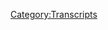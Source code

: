 {{DEFAULTSORT:
    #_TRANSCRIPT_0596:Possibly Too Much Wacky
}}{{Transcript
    | title         = [[596: Possibly Too Much Wacky]]
    | caption       = [https://knowledgefight.libsyn.com/596-possibly-too-wacky Listen to this episode on Libsyn]
    | episodeNumber = [[596: Possibly Too Much Wacky|596]]
    | length        = 01:13:34
}}

{{MessageBox
    | header     = Warning: Bot Generated Content
    | text       = This transcript was automatically generated by transcription software and likely contains many mistakes and misattributions. Please check the audio for definitive quotes, attribution, and context.
    | image      = N3yvass4myg91.webp
    | imagewidth = 50px
    | id         = warning
}}

{{TranscriptBlock
    | name      = Unknown Speaker
    | timestamp = 00:00:00.000
    | text      = N-N-N-N-N-N-N-Knowledge Fight
}}

{{TranscriptBlock
    | name      = Unknown Speaker
    | timestamp = 00:00:12.880
    | text      = Dan and Jordan, I am SWEATING
}}

{{TranscriptBlock
    | name      = Unknown Speaker
    | timestamp = 00:00:17.920
    | text      = knowledgefight.com, it's time to pray
}}

{{TranscriptBlock
    | name      = Unknown Speaker
    | timestamp = 00:00:21.079
    | text      = I have great respect for knowledge fight
}}

{{TranscriptBlock
    | name      = Unknown Speaker
    | timestamp = 00:00:23.760
    | text      = knowledge fight
}}

{{TranscriptBlock
    | name      = Unknown Speaker
    | timestamp = 00:00:24.760
    | text      = I'm sick of them posing as if they're the good guys
}}

{{TranscriptBlock
    | name      = Unknown Speaker
    | timestamp = 00:00:27.079
    | text      = saying we are the bad guys
}}

{{TranscriptBlock
    | name      = Unknown Speaker
    | timestamp = 00:00:28.679
    | text      = knowledge fight
}}

{{TranscriptBlock
    | name      = Unknown Speaker
    | timestamp = 00:00:29.920
    | text      = Dan and Jordan, knowledge fight
}}

{{TranscriptBlock
    | name      = Unknown Speaker
    | timestamp = 00:00:32.159
    | text      = glasses and firearms
}}

{{TranscriptBlock
    | name      = Unknown Speaker
    | timestamp = 00:00:34.920
    | text      = need I need money
}}

{{TranscriptBlock
    | name      = Unknown Speaker
    | timestamp = 00:00:36.719
    | text      = glasses and firearms
}}

{{TranscriptBlock
    | name      = Unknown Speaker
    | timestamp = 00:00:39.359
    | text      = Andy and Kansas, Andy and Cand-
}}

{{TranscriptBlock
    | name      = Unknown Speaker
    | timestamp = 00:00:58.439
    | text      = I love you.
}}

{{TranscriptBlock
    | name      = Unknown Speaker
    | timestamp = 00:00:59.280
    | text      = Hey everybody, welcome back to Knowledge Fight,
}}

{{TranscriptBlock
    | name      = Unknown Speaker
    | timestamp = 00:01:00.880
    | text      = I'm Dan.
}}

{{TranscriptBlock
    | name      = Unknown Speaker
    | timestamp = 00:01:01.719
    | text      = I'm Jordan.
}}

{{TranscriptBlock
    | name      = Unknown Speaker
    | timestamp = 00:01:02.539
    | text      = We're a couple dudes, I can sit around,
}}

{{TranscriptBlock
    | name      = Unknown Speaker
    | timestamp = 00:01:03.380
    | text      = drink, yup, worship at the altar of Selene
}}

{{TranscriptBlock
    | name      = Unknown Speaker
    | timestamp = 00:01:05.219
    | text      = and talk a little bit about Alex Jones.
}}

{{TranscriptBlock
    | name      = Unknown Speaker
    | timestamp = 00:01:06.859
    | text      = Oh indeed we are, Dan.
}}

{{TranscriptBlock
    | name      = Unknown Speaker
    | timestamp = 00:01:08.060
    | text      = Jordan.
}}

{{TranscriptBlock
    | name      = Unknown Speaker
    | timestamp = 00:01:08.900
    | text      = Dan!
}}

{{TranscriptBlock
    | name      = Unknown Speaker
    | timestamp = 00:01:09.719
    | text      = Jordan.
}}

{{TranscriptBlock
    | name      = Unknown Speaker
    | timestamp = 00:01:10.560
    | text      = Quick question for you.
}}

{{TranscriptBlock
    | name      = Unknown Speaker
    | timestamp = 00:01:11.400
    | text      = What's up?
}}

{{TranscriptBlock
    | name      = Unknown Speaker
    | timestamp = 00:01:12.219
    | text      = What was your bright spot today?
}}

{{TranscriptBlock
    | name      = Unknown Speaker
    | timestamp = 00:01:13.060
    | text      = My bright spot today, Jordan,
}}

{{TranscriptBlock
    | name      = Unknown Speaker
    | timestamp = 00:01:13.900
    | text      = is that my watching of Survivor continues.
}}

{{TranscriptBlock
    | name      = Unknown Speaker
    | timestamp = 00:01:15.459
    | text      = Oh, it continues.
}}

{{TranscriptBlock
    | name      = Unknown Speaker
    | timestamp = 00:01:16.480
    | text      = I've made it to season 31, I think.
}}

{{TranscriptBlock
    | name      = Unknown Speaker
    | timestamp = 00:01:18.900
    | text      = Oh boy.
}}

{{TranscriptBlock
    | name      = Unknown Speaker
    | timestamp = 00:01:19.739
    | text      = Maybe 32.
}}

{{TranscriptBlock
    | name      = Unknown Speaker
    | timestamp = 00:01:20.560
    | text      = Oh boy.
}}

{{TranscriptBlock
    | name      = Unknown Speaker
    | timestamp = 00:01:21.400
    | text      = It's a brains versus brawn versus beauty season.
}}

{{TranscriptBlock
    | name      = Unknown Speaker
    | timestamp = 00:01:24.859
    | text      = Survivor has a couple of themes that they've developed
}}

{{TranscriptBlock
    | name      = Unknown Speaker
    | timestamp = 00:01:27.200
    | text      = over the course of the years.
}}

{{TranscriptBlock
    | name      = Unknown Speaker
    | timestamp = 00:01:29.920
    | text      = One of them is very interesting and compelling,
}}

{{TranscriptBlock
    | name      = Unknown Speaker
    | timestamp = 00:01:32.400
    | text      = and that is blood versus water.
}}

{{TranscriptBlock
    | name      = Unknown Speaker
    | timestamp = 00:01:34.180
    | text      = Okay.
}}

{{TranscriptBlock
    | name      = Unknown Speaker
    | timestamp = 00:01:35.019
    | text      = Where you have people who have to play
}}

{{TranscriptBlock
    | name      = Unknown Speaker
    | timestamp = 00:01:36.400
    | text      = against their loved ones.
}}

{{TranscriptBlock
    | name      = Unknown Speaker
    | timestamp = 00:01:37.939
    | text      = Right, right, right.
}}

{{TranscriptBlock
    | name      = Unknown Speaker
    | timestamp = 00:01:38.780
    | text      = Like their wife or their husband.
}}

{{TranscriptBlock
    | name      = Unknown Speaker
    | timestamp = 00:01:39.599
    | text      = Right, blood thicker than water, yes.
}}

{{TranscriptBlock
    | name      = Unknown Speaker
    | timestamp = 00:01:40.719
    | text      = Or their child.
}}

{{TranscriptBlock
    | name      = Unknown Speaker
    | timestamp = 00:01:41.560
    | text      = Yeah, yeah, sure.
}}

{{TranscriptBlock
    | name      = Unknown Speaker
    | timestamp = 00:01:42.400
    | text      = You know, and having people have to compete
}}

{{TranscriptBlock
    | name      = Unknown Speaker
    | timestamp = 00:01:43.439
    | text      = in a physical challenge against their child is nuts.
}}

{{TranscriptBlock
    | name      = Unknown Speaker
    | timestamp = 00:01:46.560
    | text      = Yeah, yeah, yeah, that is very weird.
}}

{{TranscriptBlock
    | name      = Unknown Speaker
    | timestamp = 00:01:48.260
    | text      = People are crying all over the place.
}}

{{TranscriptBlock
    | name      = Unknown Speaker
    | timestamp = 00:01:49.920
    | text      = Of course they are.
}}

{{TranscriptBlock
    | name      = Unknown Speaker
    | timestamp = 00:01:51.239
    | text      = It's interesting.
}}

{{TranscriptBlock
    | name      = Unknown Speaker
    | timestamp = 00:01:52.159
    | text      = Yeah.
}}

{{TranscriptBlock
    | name      = Unknown Speaker
    | timestamp = 00:01:52.980
    | text      = It's a compelling twist.
}}

{{TranscriptBlock
    | name      = Unknown Speaker
    | timestamp = 00:01:53.819
    | text      = If you have to keep changing this show
}}

{{TranscriptBlock
    | name      = Unknown Speaker
    | timestamp = 00:01:55.939
    | text      = from what it originally was,
}}

{{TranscriptBlock
    | name      = Unknown Speaker
    | timestamp = 00:01:57.640
    | text      = at least that's sort of an interesting sociological thing.
}}

{{TranscriptBlock
    | name      = Unknown Speaker
    | timestamp = 00:01:59.959
    | text      = Sure, sure.
}}

{{TranscriptBlock
    | name      = Unknown Speaker
    | timestamp = 00:02:00.799
    | text      = Turn it into a fucking Dostoevsky novel.
}}

{{TranscriptBlock
    | name      = Unknown Speaker
    | timestamp = 00:02:03.000
    | text      = Yeah, yeah, yeah.
}}

{{TranscriptBlock
    | name      = Unknown Speaker
    | timestamp = 00:02:03.840
    | text      = Get in there.
}}

{{TranscriptBlock
    | name      = Unknown Speaker
    | timestamp = 00:02:04.680
    | text      = The first season was just like, can you make a hut?
}}

{{TranscriptBlock
    | name      = Unknown Speaker
    | timestamp = 00:02:06.560
    | text      = That is a Dostoevsky novel, yeah.
}}

{{TranscriptBlock
    | name      = Unknown Speaker
    | timestamp = 00:02:10.159
    | text      = So the other theme is this beauty versus brawn versus brains,
}}

{{TranscriptBlock
    | name      = Unknown Speaker
    | timestamp = 00:02:14.960
    | text      = which is like, what's the most important thing?
}}

{{TranscriptBlock
    | name      = Unknown Speaker
    | timestamp = 00:02:17.199
    | text      = And so you have three tribes.
}}

{{TranscriptBlock
    | name      = Unknown Speaker
    | timestamp = 00:02:18.680
    | text      = One of them are like beautiful people,
}}

{{TranscriptBlock
    | name      = Unknown Speaker
    | timestamp = 00:02:20.479
    | text      = one are smart people, one are really strong people.
}}

{{TranscriptBlock
    | name      = Unknown Speaker
    | timestamp = 00:02:23.479
    | text      = All right.
}}

{{TranscriptBlock
    | name      = Unknown Speaker
    | timestamp = 00:02:24.319
    | text      = But I find it to-
}}

{{TranscriptBlock
    | name      = Unknown Speaker
    | timestamp = 00:02:25.139
    | text      = That's a weird thing to do.
}}

{{TranscriptBlock
    | name      = Unknown Speaker
    | timestamp = 00:02:26.280
    | text      = I find it to be a really poorly done idea, too,
}}

{{TranscriptBlock
    | name      = Unknown Speaker
    | timestamp = 00:02:30.360
    | text      = because it's not like the people who are the brain,
}}

{{TranscriptBlock
    | name      = Unknown Speaker
    | timestamp = 00:02:33.599
    | text      = or the brawn tribe, the strong tribe.
}}

{{TranscriptBlock
    | name      = Unknown Speaker
    | timestamp = 00:02:35.800
    | text      = It's not like they have no mental ability.
}}

{{TranscriptBlock
    | name      = Unknown Speaker
    | timestamp = 00:02:38.400
    | text      = I mean, yeah, it seems like in order for it
}}

{{TranscriptBlock
    | name      = Unknown Speaker
    | timestamp = 00:02:40.560
    | text      = to truly be fair, all things must be boiled down
}}

{{TranscriptBlock
    | name      = Unknown Speaker
    | timestamp = 00:02:44.520
    | text      = to a single attribute.
}}

{{TranscriptBlock
    | name      = Unknown Speaker
    | timestamp = 00:02:45.639
    | text      = You have only strength.
}}

{{TranscriptBlock
    | name      = Unknown Speaker
    | timestamp = 00:02:46.719
    | text      = Yeah, exactly.
}}

{{TranscriptBlock
    | name      = Unknown Speaker
    | timestamp = 00:02:47.560
    | text      = You can only use strength, or you can only use beauty,
}}

{{TranscriptBlock
    | name      = Unknown Speaker
    | timestamp = 00:02:50.719
    | text      = or you can only use your brains, that type of thing.
}}

{{TranscriptBlock
    | name      = Unknown Speaker
    | timestamp = 00:02:53.199
    | text      = That seems to me like that would be how you would do that.
}}

{{TranscriptBlock
    | name      = Unknown Speaker
    | timestamp = 00:02:56.080
    | text      = Yeah, it would have to be.
}}

{{TranscriptBlock
    | name      = Unknown Speaker
    | timestamp = 00:02:56.919
    | text      = And it doesn't.
}}

{{TranscriptBlock
    | name      = Unknown Speaker
    | timestamp = 00:02:57.759
    | text      = Otherwise, just three groups.
}}

{{TranscriptBlock
    | name      = Unknown Speaker
    | timestamp = 00:02:59.280
    | text      = They're all pretty attractive people, too.
}}

{{TranscriptBlock
    | name      = Unknown Speaker
    | timestamp = 00:03:00.719
    | text      = Yeah, of course, it's on TV.
}}

{{TranscriptBlock
    | name      = Unknown Speaker
    | timestamp = 00:03:02.000
    | text      = Yeah.
}}

{{TranscriptBlock
    | name      = Unknown Speaker
    | timestamp = 00:03:02.840
    | text      = Sure, the beauty tribe is full of people
}}

{{TranscriptBlock
    | name      = Unknown Speaker
    | timestamp = 00:03:05.039
    | text      = who are maybe models and stuff.
}}

{{TranscriptBlock
    | name      = Unknown Speaker
    | timestamp = 00:03:06.240
    | text      = Sure, sure.
}}

{{TranscriptBlock
    | name      = Unknown Speaker
    | timestamp = 00:03:07.080
    | text      = One of the guys on the brain tribe is like,
}}

{{TranscriptBlock
    | name      = Unknown Speaker
    | timestamp = 00:03:08.319
    | text      = everybody says I look like Obama.
}}

{{TranscriptBlock
    | name      = Unknown Speaker
    | timestamp = 00:03:09.919
    | text      = Okay, well, fuck off.
}}

{{TranscriptBlock
    | name      = Unknown Speaker
    | timestamp = 00:03:12.080
    | text      = You're a very attractive man.
}}

{{TranscriptBlock
    | name      = Unknown Speaker
    | timestamp = 00:03:13.280
    | text      = You're a good-looking dude.
}}

{{TranscriptBlock
    | name      = Unknown Speaker
    | timestamp = 00:03:14.639
    | text      = Calm it down.
}}

{{TranscriptBlock
    | name      = Unknown Speaker
    | timestamp = 00:03:16.280
    | text      = I'm very smart, and I look like President Obama.
}}

{{TranscriptBlock
    | name      = Unknown Speaker
    | timestamp = 00:03:19.280
    | text      = No big deal, no big deal.
}}

{{TranscriptBlock
    | name      = Unknown Speaker
    | timestamp = 00:03:20.719
    | text      = I've been watching this, it's been infuriating me.
}}

{{TranscriptBlock
    | name      = Unknown Speaker
    | timestamp = 00:03:23.080
    | text      = So I guess that's my bright spot.
}}

{{TranscriptBlock
    | name      = Unknown Speaker
    | timestamp = 00:03:24.560
    | text      = Oh, that's great, that's great.
}}

{{TranscriptBlock
    | name      = Unknown Speaker
    | timestamp = 00:03:25.960
    | text      = How about you?
}}

{{TranscriptBlock
    | name      = Unknown Speaker
    | timestamp = 00:03:26.879
    | text      = My bright spot, Dan.
}}

{{TranscriptBlock
    | name      = Unknown Speaker
    | timestamp = 00:03:28.759
    | text      = You know, over the years, I've had many petty feuds
}}

{{TranscriptBlock
    | name      = Unknown Speaker
    | timestamp = 00:03:32.879
    | text      = for no reason other than-
}}

{{TranscriptBlock
    | name      = Unknown Speaker
    | timestamp = 00:03:34.360
    | text      = Connor Friedersdorf is one of the big ones?
}}

{{TranscriptBlock
    | name      = Unknown Speaker
    | timestamp = 00:03:36.400
    | text      = Connor Friedersdorf has appeared in my life again today.
}}

{{TranscriptBlock
    | name      = Unknown Speaker
    | timestamp = 00:03:40.560
    | text      = For some reason on Twitter, he decided to be-
}}

{{TranscriptBlock
    | name      = Unknown Speaker
    | timestamp = 00:03:42.400
    | text      = Did he tweet at you again?
}}

{{TranscriptBlock
    | name      = Unknown Speaker
    | timestamp = 00:03:43.240
    | text      = No, he just decided to be the shithead of the day.
}}

{{TranscriptBlock
    | name      = Unknown Speaker
    | timestamp = 00:03:45.520
    | text      = He said something stupid, and people started tipping up.
}}

{{TranscriptBlock
    | name      = Unknown Speaker
    | timestamp = 00:03:48.439
    | text      = What made it good for me, though,
}}

{{TranscriptBlock
    | name      = Unknown Speaker
    | timestamp = 00:03:50.000
    | text      = was it was like revisiting an old neighborhood, you know?
}}

{{TranscriptBlock
    | name      = Unknown Speaker
    | timestamp = 00:03:52.560
    | text      = I went back to Avondale the other day,
}}

{{TranscriptBlock
    | name      = Unknown Speaker
    | timestamp = 00:03:54.960
    | text      = and you see all the stuff that's the same,
}}

{{TranscriptBlock
    | name      = Unknown Speaker
    | timestamp = 00:03:56.879
    | text      = and you see the stuff that's different,
}}

{{TranscriptBlock
    | name      = Unknown Speaker
    | timestamp = 00:03:58.159
    | text      = and you're like, oh, I remember this place.
}}

{{TranscriptBlock
    | name      = Unknown Speaker
    | timestamp = 00:03:59.919
    | text      = I remember what this used to be.
}}

{{TranscriptBlock
    | name      = Unknown Speaker
    | timestamp = 00:04:01.439
    | text      = Friedersdorf's still a shithead.
}}

{{TranscriptBlock
    | name      = Unknown Speaker
    | timestamp = 00:04:03.039
    | text      = Never change, man, never change.
}}

{{TranscriptBlock
    | name      = Unknown Speaker
    | timestamp = 00:04:05.240
    | text      = Is that, that's your word of encouragement to him.
}}

{{TranscriptBlock
    | name      = Unknown Speaker
    | timestamp = 00:04:06.759
    | text      = That's my word of encouragement.
}}

{{TranscriptBlock
    | name      = Unknown Speaker
    | timestamp = 00:04:08.319
    | text      = It always feels like home to see your bad takes.
}}

{{TranscriptBlock
    | name      = Unknown Speaker
    | timestamp = 00:04:11.000
    | text      = It is!
}}

{{TranscriptBlock
    | name      = Unknown Speaker
    | timestamp = 00:04:11.840
    | text      = Well.
}}

{{TranscriptBlock
    | name      = Unknown Speaker
    | timestamp = 00:04:12.680
    | text      = You low-level asshole.
}}

{{TranscriptBlock
    | name      = Unknown Speaker
    | timestamp = 00:04:14.280
    | text      = I'm happy for you on that front.
}}

{{TranscriptBlock
    | name      = Unknown Speaker
    | timestamp = 00:04:15.639
    | text      = Yeah, it was great.
}}

{{TranscriptBlock
    | name      = Unknown Speaker
    | timestamp = 00:04:16.680
    | text      = So Jordan, we got an episode to do today,
}}

{{TranscriptBlock
    | name      = Unknown Speaker
    | timestamp = 00:04:18.079
    | text      = and some complaining, but before we get to that,
}}

{{TranscriptBlock
    | name      = Unknown Speaker
    | timestamp = 00:04:21.120
    | text      = take a little moment to say thank you.
}}

{{TranscriptBlock
    | name      = Unknown Speaker
    | timestamp = 00:04:23.079
    | text      = And hello to some new Wonks.
}}

{{TranscriptBlock
    | name      = Unknown Speaker
    | timestamp = 00:04:23.959
    | text      = We're not mad at the crew.
}}

{{TranscriptBlock
    | name      = Unknown Speaker
    | timestamp = 00:04:25.120
    | text      = No, I'm not mad at the crew.
}}

{{TranscriptBlock
    | name      = Unknown Speaker
    | timestamp = 00:04:26.560
    | text      = First, the hobbitch, thank you so much,
}}

{{TranscriptBlock
    | name      = Unknown Speaker
    | timestamp = 00:04:28.199
    | text      = you are now a policy Wonk.
}}

{{TranscriptBlock
    | name      = Unknown Speaker
    | timestamp = 00:04:29.560
    | text      = I'm a policy Wonk.
}}

{{TranscriptBlock
    | name      = Unknown Speaker
    | timestamp = 00:04:30.519
    | text      = Thank you!
}}

{{TranscriptBlock
    | name      = Unknown Speaker
    | timestamp = 00:04:31.360
    | text      = The hobbitch.
}}

{{TranscriptBlock
    | name      = Unknown Speaker
    | timestamp = 00:04:32.480
    | text      = Go next, help, I'm stuck in a podcast factory,
}}

{{TranscriptBlock
    | name      = Unknown Speaker
    | timestamp = 00:04:33.920
    | text      = thank you so much, you're a policy Wonk.
}}

{{TranscriptBlock
    | name      = Unknown Speaker
    | timestamp = 00:04:35.639
    | text      = I'm a policy Wonk.
}}

{{TranscriptBlock
    | name      = Unknown Speaker
    | timestamp = 00:04:36.480
    | text      = Thank you very much.
}}

{{TranscriptBlock
    | name      = Unknown Speaker
    | timestamp = 00:04:37.319
    | text      = Thank you!
}}

{{TranscriptBlock
    | name      = Unknown Speaker
    | timestamp = 00:04:38.279
    | text      = Next, hey you!
}}

{{TranscriptBlock
    | name      = Unknown Speaker
    | timestamp = 00:04:39.439
    | text      = You are now a policy Wonk.
}}

{{TranscriptBlock
    | name      = Unknown Speaker
    | timestamp = 00:04:40.680
    | text      = I'm a policy Wonk.
}}

{{TranscriptBlock
    | name      = Unknown Speaker
    | timestamp = 00:04:41.519
    | text      = Thank you very much.
}}

{{TranscriptBlock
    | name      = Unknown Speaker
    | timestamp = 00:04:42.959
    | text      = Annette, thank you so much, you are now a policy Wonk.
}}

{{TranscriptBlock
    | name      = Unknown Speaker
    | timestamp = 00:04:44.959
    | text      = I'm a policy Wonk.
}}

{{TranscriptBlock
    | name      = Unknown Speaker
    | timestamp = 00:04:46.279
    | text      = Thanks, Annette.
}}

{{TranscriptBlock
    | name      = Unknown Speaker
    | timestamp = 00:04:47.160
    | text      = And also, I'd like to say thank you
}}

{{TranscriptBlock
    | name      = Unknown Speaker
    | timestamp = 00:04:48.000
    | text      = technocrat out there what's up Lauren L how you doing you know a technocrat I'm
}}

{{TranscriptBlock
    | name      = Unknown Speaker
    | timestamp = 00:04:52.220
    | text      = a policy wonk crikey mate that's fantastic have yourself a brew how's
}}

{{TranscriptBlock
    | name      = Unknown Speaker
    | timestamp = 00:04:56.579
    | text      = your 401k doing bro we got to go full tilt boogie on this Watson all right
}}

{{TranscriptBlock
    | name      = Unknown Speaker
    | timestamp = 00:05:00.360
    | text      = let's just get down to business we ain't making that money off that heroin why
}}

{{TranscriptBlock
    | name      = Unknown Speaker
    | timestamp = 00:05:04.100
    | text      = you pimps so good my neck is freakishly large I declare info war on you thank
}}

{{TranscriptBlock
    | name      = Unknown Speaker
    | timestamp = 00:05:10.379
    | text      = you Lauren yes thank you very much Lauren now before we get to business on
}}

{{TranscriptBlock
    | name      = Unknown Speaker
    | timestamp = 00:05:14.420
    | text      = this episode today sir Dan what we have to do is we have to take a little trip
}}

{{TranscriptBlock
    | name      = Unknown Speaker
    | timestamp = 00:05:17.819
    | text      = are we gonna be taking a trip into the past no are you ready to take a trip
}}

{{TranscriptBlock
    | name      = Unknown Speaker
    | timestamp = 00:05:21.740
    | text      = with me where are we going Scotland okay I'm into Scotland I like Scott well
}}

{{TranscriptBlock
    | name      = Unknown Speaker
    | timestamp = 00:05:25.819
    | text      = we're here we got to say happy birthday to Ross from Scotland aha birthday was
}}

{{TranscriptBlock
    | name      = Unknown Speaker
    | timestamp = 00:05:30.740
    | text      = we missed this on Monday but he sent a very nice message and so happy birthday
}}

{{TranscriptBlock
    | name      = Unknown Speaker
    | timestamp = 00:05:33.860
    | text      = and also in Scotland there's big news okay thanks to Tyler in the Glencoe
}}

{{TranscriptBlock
    | name      = Unknown Speaker
    | timestamp = 00:05:40.120
    | text      = woods of Scotland okay there's a plot of land that has been adopted in the name
}}

{{TranscriptBlock
    | name      = Unknown Speaker
    | timestamp = 00:05:45.459
    | text      = of Celine that's fantastic and one of this is a conservation kind of thing
}}

{{TranscriptBlock
    | name      = Unknown Speaker
    | timestamp = 00:05:49.220
    | text      = environmentalism but one of the fun things that comes along with this is
}}

{{TranscriptBlock
    | name      = Unknown Speaker
    | timestamp = 00:05:52.579
    | text      = that with this land you get a title so now is Selena Baroness she's a lady
}}

{{TranscriptBlock
    | name      = Unknown Speaker
    | timestamp = 00:06:01.699
    | text      = she's a lady it's about time that we're moving up not just in the animal world
}}

{{TranscriptBlock
    | name      = Unknown Speaker
    | timestamp = 00:06:08.100
    | text      = money in the earth world we're taking over it's very slowly so congratulations
}}

{{TranscriptBlock
    | name      = Unknown Speaker
    | timestamp = 00:06:13.660
    | text      = the lady Celine thank you so much Tyler that is very cool yes I would like many
}}

{{TranscriptBlock
    | name      = Unknown Speaker
    | timestamp = 00:06:18.220
    | text      = people to compliment Celine and Scott's yes that would be a delay let's get back
}}

{{TranscriptBlock
    | name      = Unknown Speaker
    | timestamp = 00:06:22.300
    | text      = to Chicago so we can record the episode okay here we are okay thanks mr. Peabody
}}

{{TranscriptBlock
    | name      = Unknown Speaker
    | timestamp = 00:06:28.660
    | text      = so I've had a bad week yeah already and a lot of it has to do with people
}}

{{TranscriptBlock
    | name      = Unknown Speaker
    | timestamp = 00:06:35.579
    | text      = posting that goddamn song of Alex's another another million and a half views
}}

{{TranscriptBlock
    | name      = Unknown Speaker
    | timestamp = 00:06:42.180
    | text      = on this video flying all over Twitter yeah the Bonnie Vare a parody how great
}}

{{TranscriptBlock
    | name      = Unknown Speaker
    | timestamp = 00:06:47.220
    | text      = and it really it really was bumming me out and it's gonna make me need to fully
}}

{{TranscriptBlock
    | name      = Unknown Speaker
    | timestamp = 00:06:53.139
    | text      = turn off notifications and any kind of you know what kids here's the thing I
}}

{{TranscriptBlock
    | name      = Unknown Speaker
    | timestamp = 00:06:57.500
    | text      = went and I checked we talked about that on episode 65 of this 65 oh my god was
}}

{{TranscriptBlock
    | name      = Unknown Speaker
    | timestamp = 00:07:04.379
    | text      = back in 2017 we dealt with that and discussed how that is actually though
}}

{{TranscriptBlock
    | name      = Unknown Speaker
    | timestamp = 00:07:11.459
    | text      = it's fun and it's funny it feels good yeah it is actually something that plays
}}

{{TranscriptBlock
    | name      = Unknown Speaker
    | timestamp = 00:07:15.500
    | text      = directly into Alex's hands and actually making content like that and making it
}}

{{TranscriptBlock
    | name      = Unknown Speaker
    | timestamp = 00:07:20.459
    | text      = really popular allows him to better inoculate or or keep trapped his
}}

{{TranscriptBlock
    | name      = Unknown Speaker
    | timestamp = 00:07:26.259
    | text      = audience inoculate them from outside influences yeah and make him seem like
}}

{{TranscriptBlock
    | name      = Unknown Speaker
    | timestamp = 00:07:29.819
    | text      = somebody who's actually above board and it solidifies a lot of the the the
}}

{{TranscriptBlock
    | name      = Unknown Speaker
    | timestamp = 00:07:35.660
    | text      = negative narratives and the dangerous world views that he perpetuates yeah and
}}

{{TranscriptBlock
    | name      = Unknown Speaker
    | timestamp = 00:07:40.100
    | text      = I wanted to discuss that again and maybe in greater detail but I realized we've
}}

{{TranscriptBlock
    | name      = Unknown Speaker
    | timestamp = 00:07:44.620
    | text      = already done it and I've banged that gong a hundred times but then when I'd
}}

{{TranscriptBlock
    | name      = Unknown Speaker
    | timestamp = 00:07:48.379
    | text      = see these tweets come in I get like notifications on my phone because I
}}

{{TranscriptBlock
    | name      = Unknown Speaker
    | timestamp = 00:07:51.620
    | text      = hadn't turned off the notifications it just felt like constantly like your work
}}

{{TranscriptBlock
    | name      = Unknown Speaker
    | timestamp = 00:07:55.980
    | text      = doesn't matter yeah doesn't matter your point and no one cares it really bums me
}}

{{TranscriptBlock
    | name      = Unknown Speaker
    | timestamp = 00:08:00.660
    | text      = out to know that we did that five years ago that's too long ago yeah that's too
}}

{{TranscriptBlock
    | name      = Unknown Speaker
    | timestamp = 00:08:04.899
    | text      = long ago especially for us to have essentially the same take like to have
}}

{{TranscriptBlock
    | name      = Unknown Speaker
    | timestamp = 00:08:08.939
    | text      = not grown at all in five years because the correct take has already been laid
}}

{{TranscriptBlock
    | name      = Unknown Speaker
    | timestamp = 00:08:13.100
    | text      = down I don't want I don't want to say that there's no room for growth I'm sure
}}

{{TranscriptBlock
    | name      = Unknown Speaker
    | timestamp = 00:08:17.060
    | text      = there's nuance we could add to it sure it's it's a little bit of a bummer and
}}

{{TranscriptBlock
    | name      = Unknown Speaker
    | timestamp = 00:08:21.259
    | text      = that really like sort of messed with my my emotional state and it kind of made
}}

{{TranscriptBlock
    | name      = Unknown Speaker
    | timestamp = 00:08:25.500
    | text      = me a little madder than I that I like to be generally no I understand and it's
}}

{{TranscriptBlock
    | name      = Unknown Speaker
    | timestamp = 00:08:30.379
    | text      = it's no one's fault and like like even we talked about in 2017 it's like I get
}}

{{TranscriptBlock
    | name      = Unknown Speaker
    | timestamp = 00:08:36.419
    | text      = why people think this is funny I get it it's just we need to get to a place
}}

{{TranscriptBlock
    | name      = Unknown Speaker
    | timestamp = 00:08:42.179
    | text      = where we recognize the things that are useful for propagandists and the things
}}

{{TranscriptBlock
    | name      = Unknown Speaker
    | timestamp = 00:08:46.700
    | text      = that are not yeah and I don't know what's important is that those things
}}

{{TranscriptBlock
    | name      = Unknown Speaker
    | timestamp = 00:08:51.940
    | text      = are great but will only be great after Alex is no longer a threat to everyone
}}

{{TranscriptBlock
    | name      = Unknown Speaker
    | timestamp = 00:08:57.379
    | text      = yeah I mean I think I would love to enjoy it five years from now when Alex
}}

{{TranscriptBlock
    | name      = Unknown Speaker
    | timestamp = 00:09:01.580
    | text      = is I don't know in space or something I think that was even kind of the point
}}

{{TranscriptBlock
    | name      = Unknown Speaker
    | timestamp = 00:09:05.340
    | text      = was like a perfect world this would be great but you know I mean it's it
}}

{{TranscriptBlock
    | name      = Unknown Speaker
    | timestamp = 00:09:11.259
    | text      = doesn't work no no anyway look here's the deal yeah another thing happened and
}}

{{TranscriptBlock
    | name      = Unknown Speaker
    | timestamp = 00:09:16.940
    | text      = that was that on Friday over the weekend Alex was on some stream some like gamer
}}

{{TranscriptBlock
    | name      = Unknown Speaker
    | timestamp = 00:09:23.299
    | text      = or not gamer but like I guess I don't know some people have told me these guys
}}

{{TranscriptBlock
    | name      = Unknown Speaker
    | timestamp = 00:09:26.860
    | text      = are a gamer gate ish types great but like I don't know it's like a pop
}}

{{TranscriptBlock
    | name      = Unknown Speaker
    | timestamp = 00:09:30.840
    | text      = culture stream I don't even care like people had asked that we cover it
}}

{{TranscriptBlock
    | name      = Unknown Speaker
    | timestamp = 00:09:36.779
    | text      = because Alex Jones showed up on this weird stream huh and he really will show
}}

{{TranscriptBlock
    | name      = Unknown Speaker
    | timestamp = 00:09:41.500
    | text      = up anywhere now you know what without without saying anything too much I think
}}

{{TranscriptBlock
    | name      = Unknown Speaker
    | timestamp = 00:09:47.159
    | text      = he might be showing up a lot of places he might be willing to show up a lot of
}}

{{TranscriptBlock
    | name      = Unknown Speaker
    | timestamp = 00:09:51.539
    | text      = places might be willing to go just about you might be surprised by the places you
}}

{{TranscriptBlock
    | name      = Unknown Speaker
    | timestamp = 00:09:56.279
    | text      = may end up seeing him but let's just say Rogan is not not the the floor not
}}

{{TranscriptBlock
    | name      = Unknown Speaker
    | timestamp = 00:10:02.340
    | text      = taking him so I went and I watched this and it was just a depressing display it
}}

{{TranscriptBlock
    | name      = Unknown Speaker
    | timestamp = 00:10:08.639
    | text      = was just really boring to yeah like just like these guys eight white dudes just
}}

{{TranscriptBlock
    | name      = Unknown Speaker
    | timestamp = 00:10:14.399
    | text      = sitting around letting Alex yell things at them and then them being like you're
}}

{{TranscriptBlock
    | name      = Unknown Speaker
    | timestamp = 00:10:17.759
    | text      = a genius I wild yeah it was it was a bummer it was a little bit depressing
}}

{{TranscriptBlock
    | name      = Unknown Speaker
    | timestamp = 00:10:22.539
    | text      = and it was also strange to see like these people who fancy themselves or
}}

{{TranscriptBlock
    | name      = Unknown Speaker
    | timestamp = 00:10:27.659
    | text      = like you know at least the presentation as far as I can tell like I have no
}}

{{TranscriptBlock
    | name      = Unknown Speaker
    | timestamp = 00:10:31.259
    | text      = idea I don't know who I've not watched these people's content sure like you
}}

{{TranscriptBlock
    | name      = Unknown Speaker
    | timestamp = 00:10:35.340
    | text      = know they're they were doing a pop culture related show and at least three
}}

{{TranscriptBlock
    | name      = Unknown Speaker
    | timestamp = 00:10:40.220
    | text      = of them have beards that are unacceptable for the office place and
}}

{{TranscriptBlock
    | name      = Unknown Speaker
    | timestamp = 00:10:44.580
    | text      = most of them are broadcasting from bedrooms with like DVD collections
}}

{{TranscriptBlock
    | name      = Unknown Speaker
    | timestamp = 00:10:47.659
    | text      = behind them great and so like it's weird for me to see these people who are like
}}

{{TranscriptBlock
    | name      = Unknown Speaker
    | timestamp = 00:10:51.860
    | text      = modern pop culture yeah and then they have their minds blown by like
}}

{{TranscriptBlock
    | name      = Unknown Speaker
    | timestamp = 00:10:57.059
    | text      = repackaged John Birch society talking points from back when these like Alex's
}}

{{TranscriptBlock
    | name      = Unknown Speaker
    | timestamp = 00:11:02.059
    | text      = heroes were fighting against the civil rights movement yeah it just it's so
}}

{{TranscriptBlock
    | name      = Unknown Speaker
    | timestamp = 00:11:06.700
    | text      = weird to me to see like them think this is fresh they are I mean it's it's very
}}

{{TranscriptBlock
    | name      = Unknown Speaker
    | timestamp = 00:11:13.259
    | text      = fresh whenever you're not in the middle of seeing the consequences of that
}}

{{TranscriptBlock
    | name      = Unknown Speaker
    | timestamp = 00:11:17.700
    | text      = bullshit you know perhaps like I feel like the United States has gone through
}}

{{TranscriptBlock
    | name      = Unknown Speaker
    | timestamp = 00:11:21.500
    | text      = a constant ebb and flow of like okay the far-right kills everybody and then it
}}

{{TranscriptBlock
    | name      = Unknown Speaker
    | timestamp = 00:11:26.419
    | text      = flows back as everybody's like hey no we can't allow that to go on for a couple
}}

{{TranscriptBlock
    | name      = Unknown Speaker
    | timestamp = 00:11:30.179
    | text      = of years everything goes fine everybody forgets that it's your fucking
}}

{{TranscriptBlock
    | name      = Unknown Speaker
    | timestamp = 00:11:33.700
    | text      = far-right friends are gonna kill everybody they do it again and then we
}}

{{TranscriptBlock
    | name      = Unknown Speaker
    | timestamp = 00:11:36.460
    | text      = go another 20 years and it's like hey everybody quit it we can't let this
}}

{{TranscriptBlock
    | name      = Unknown Speaker
    | timestamp = 00:11:39.460
    | text      = happen and then you know a new generation of shitheads show up and
}}

{{TranscriptBlock
    | name      = Unknown Speaker
    | timestamp = 00:11:42.659
    | text      = we'll see what happens this time yeah anyway I watched this stream and I just
}}

{{TranscriptBlock
    | name      = Unknown Speaker
    | timestamp = 00:11:46.580
    | text      = didn't think it was interesting I didn't think it really brought up any points
}}

{{TranscriptBlock
    | name      = Unknown Speaker
    | timestamp = 00:11:49.779
    | text      = that I felt compelled to like really cover and really kind of just bummed me
}}

{{TranscriptBlock
    | name      = Unknown Speaker
    | timestamp = 00:11:55.179
    | text      = out cuz here I am trying to go down these roads I will like I'll check out
}}

{{TranscriptBlock
    | name      = Unknown Speaker
    | timestamp = 00:12:00.620
    | text      = Alex in a different context this may be fun wasn't and then all these people
}}

{{TranscriptBlock
    | name      = Unknown Speaker
    | timestamp = 00:12:05.379
    | text      = just bombarding me with like why don't you watch this Bon Iver meme I almost
}}

{{TranscriptBlock
    | name      = Unknown Speaker
    | timestamp = 00:12:10.460
    | text      = turned supervillain like it was almost enough for me to be that this is my
}}

{{TranscriptBlock
    | name      = Unknown Speaker
    | timestamp = 00:12:15.820
    | text      = Victor Von Doom backstory there were eight people on that stream yeah eight
}}

{{TranscriptBlock
    | name      = Unknown Speaker
    | timestamp = 00:12:20.740
    | text      = dudes eight dudes all like the Brady Bunch theme song Jesus Christ he was
}}

{{TranscriptBlock
    | name      = Unknown Speaker
    | timestamp = 00:12:24.659
    | text      = coach Dave they were coach daving it coach Dave doesn't usually have them all
}}

{{TranscriptBlock
    | name      = Unknown Speaker
    | timestamp = 00:12:28.860
    | text      = on video at the same time but yeah it's infuriating how could you do that to me
}}

{{TranscriptBlock
    | name      = Unknown Speaker
    | timestamp = 00:12:33.500
    | text      = well yeah and yeah I just know gross no and so anyway I decided I wanted to do
}}

{{TranscriptBlock
    | name      = Unknown Speaker
    | timestamp = 00:12:42.139
    | text      = a sneaky snake episode uh-huh but I didn't want to do any of this shit no I
}}

{{TranscriptBlock
    | name      = Unknown Speaker
    | timestamp = 00:12:45.820
    | text      = almost want to punish the world well you are Victor Von Doom now well they dare
}}

{{TranscriptBlock
    | name      = Unknown Speaker
    | timestamp = 00:12:50.820
    | text      = make Alex go viral for this stupid bullshit oh no oh no and so I am turning
}}

{{TranscriptBlock
    | name      = Unknown Speaker
    | timestamp = 00:12:56.840
    | text      = heel oh god no pastor Robert Henderson yep we're going back to Jim Baker oh boy
}}

{{TranscriptBlock
    | name      = Unknown Speaker
    | timestamp = 00:13:22.580
    | text      = oh boy it's been a long time we shouldn't left you without some canned
}}

{{TranscriptBlock
    | name      = Unknown Speaker
    | timestamp = 00:13:28.700
    | text      = food to step to look here's the thing yeah Jim Baker had a stroke a while back
}}

{{TranscriptBlock
    | name      = Unknown Speaker
    | timestamp = 00:13:35.460
    | text      = and there's been a long period of time where I've been like I don't want to
}}

{{TranscriptBlock
    | name      = Unknown Speaker
    | timestamp = 00:13:38.940
    | text      = talk about his show cuz I don't feel good about it right he's a stroked out
}}

{{TranscriptBlock
    | name      = Unknown Speaker
    | timestamp = 00:13:43.659
    | text      = old weirdo propagandist monster and I've watched the cult compound I've watched
}}

{{TranscriptBlock
    | name      = Unknown Speaker
    | timestamp = 00:13:48.059
    | text      = some of his stuff and in this episode that I was watching made me kind of
}}

{{TranscriptBlock
    | name      = Unknown Speaker
    | timestamp = 00:13:51.860
    | text      = realizing that like I don't think it's the stroke I think he's just old you
}}

{{TranscriptBlock
    | name      = Unknown Speaker
    | timestamp = 00:13:54.620
    | text      = think he's just old yeah yeah and I don't feel as bad but at the same time
}}

{{TranscriptBlock
    | name      = Unknown Speaker
    | timestamp = 00:13:57.899
    | text      = I'm gonna pull some punches and be a little bit restrained sure and I have no
}}

{{TranscriptBlock
    | name      = Unknown Speaker
    | timestamp = 00:14:02.220
    | text      = interest in making fun of the points where like you know just aging may be
}}

{{TranscriptBlock
    | name      = Unknown Speaker
    | timestamp = 00:14:07.100
    | text      = coming into effect right right because he forgets something or whatever like
}}

{{TranscriptBlock
    | name      = Unknown Speaker
    | timestamp = 00:14:10.940
    | text      = oh yeah I have no interest in that that's low-hanging fruit right but at
}}

{{TranscriptBlock
    | name      = Unknown Speaker
    | timestamp = 00:14:14.259
    | text      = the same time this episode was amazing all right this Robert Henderson guy is
}}

{{TranscriptBlock
    | name      = Unknown Speaker
    | timestamp = 00:14:19.539
    | text      = someone who must be spoken about you're selling me on this pretty hard we're
}}

{{TranscriptBlock
    | name      = Unknown Speaker
    | timestamp = 00:14:23.139
    | text      = gonna find out have you ever heard about this guy no I have not heard about
}}

{{TranscriptBlock
    | name      = Unknown Speaker
    | timestamp = 00:14:25.700
    | text      = pastor Robert Henderson he fancies himself an apostle that's not good
}}

{{TranscriptBlock
    | name      = Unknown Speaker
    | timestamp = 00:14:29.940
    | text      = that's a bad start and he also claimed that he took he claimed responsibility
}}

{{TranscriptBlock
    | name      = Unknown Speaker
    | timestamp = 00:14:35.460
    | text      = for Ruth Bader Ginsburg's death okay okay okay all right hmm interesting
}}

{{TranscriptBlock
    | name      = Unknown Speaker
    | timestamp = 00:14:41.940
    | text      = interesting start for a pastor so here here's what he said control life and
}}

{{TranscriptBlock
    | name      = Unknown Speaker
    | timestamp = 00:14:46.419
    | text      = death I am your new pastor here's what he said quote we were in the meeting on
}}

{{TranscriptBlock
    | name      = Unknown Speaker
    | timestamp = 00:14:51.980
    | text      = Monday night in DC and I told them I said look we need to go to the courts of
}}

{{TranscriptBlock
    | name      = Unknown Speaker
    | timestamp = 00:14:55.980
    | text      = heaven right now while we're on site in DC and we need to shut the mouth of the
}}

{{TranscriptBlock
    | name      = Unknown Speaker
    | timestamp = 00:14:59.340
    | text      = lion judicially we need to ask for a judgment against the lion that has
}}

{{TranscriptBlock
    | name      = Unknown Speaker
    | timestamp = 00:15:03.139
    | text      = actually been devouring and intends to devour from the Supreme Court we need to
}}

{{TranscriptBlock
    | name      = Unknown Speaker
    | timestamp = 00:15:06.740
    | text      = get a judgment against this lion that Paul said God shut the mouth of so I let
}}

{{TranscriptBlock
    | name      = Unknown Speaker
    | timestamp = 00:15:11.179
    | text      = us into that place well guess what Ruth Bader Ginsburg has passed away president
}}

{{TranscriptBlock
    | name      = Unknown Speaker
    | timestamp = 00:15:15.580
    | text      = Trump will establish a new Supreme Court justice that's no accident okay all
}}

{{TranscriptBlock
    | name      = Unknown Speaker
    | timestamp = 00:15:20.779
    | text      = right well I mean I guess arrest him he's a murderer he's claimed through
}}

{{TranscriptBlock
    | name      = Unknown Speaker
    | timestamp = 00:15:27.059
    | text      = prayer you know what I'm gonna go with that is a confession and I think he
}}

{{TranscriptBlock
    | name      = Unknown Speaker
    | timestamp = 00:15:34.460
    | text      = should be arrested if he believes that he murdered Ruth Bader Ginsburg he
}}

{{TranscriptBlock
    | name      = Unknown Speaker
    | timestamp = 00:15:37.960
    | text      = should be punished accordingly he later walked that back a little bit look I'm
}}

{{TranscriptBlock
    | name      = Unknown Speaker
    | timestamp = 00:15:41.700
    | text      = just saying I was praying so anyway I heard this like entered okay I'll just
}}

{{TranscriptBlock
    | name      = Unknown Speaker
    | timestamp = 00:15:49.379
    | text      = put all my cards on the table right the episode is titled like speaking in
}}

{{TranscriptBlock
    | name      = Unknown Speaker
    | timestamp = 00:15:53.980
    | text      = tongues all right right and so we're in my wheelhouse pretty excited about like
}}

{{TranscriptBlock
    | name      = Unknown Speaker
    | timestamp = 00:15:58.700
    | text      = okay what's Jim Baker gonna talk to this guy about speaking in tongues uh-huh it
}}

{{TranscriptBlock
    | name      = Unknown Speaker
    | timestamp = 00:16:03.460
    | text      = does not end up being mostly about that disappointing he has a new book that's
}}

{{TranscriptBlock
    | name      = Unknown Speaker
    | timestamp = 00:16:07.259
    | text      = about speaking in tongue sure but the content of this episode is way more
}}

{{TranscriptBlock
    | name      = Unknown Speaker
    | timestamp = 00:16:11.580
    | text      = interesting than that but you know every episode of Jim Baker's show starts with
}}

{{TranscriptBlock
    | name      = Unknown Speaker
    | timestamp = 00:16:15.740
    | text      = a little bit of light-hearted discussion yeah with the family yeah Laurie's his
}}

{{TranscriptBlock
    | name      = Unknown Speaker
    | timestamp = 00:16:20.139
    | text      = co-host right Tammy Sue Baker sings the theme song and that brings people in
}}

{{TranscriptBlock
    | name      = Unknown Speaker
    | timestamp = 00:16:24.860
    | text      = they're really all they're really all insane they're in their own compound
}}

{{TranscriptBlock
    | name      = Unknown Speaker
    | timestamp = 00:16:29.740
    | text      = doing a fake TV show for fake people in a fake situation for money for no
}}

{{TranscriptBlock
    | name      = Unknown Speaker
    | timestamp = 00:16:36.539
    | text      = reason it's bananas when I was watching this I will not I will not say that I
}}

{{TranscriptBlock
    | name      = Unknown Speaker
    | timestamp = 00:16:44.139
    | text      = didn't think it's possible this is satire it's so over-the-top Robert
}}

{{TranscriptBlock
    | name      = Unknown Speaker
    | timestamp = 00:16:51.820
    | text      = Henderson this preacher who's the guest yeah he has to stop himself from
}}

{{TranscriptBlock
    | name      = Unknown Speaker
    | timestamp = 00:16:55.740
    | text      = laughing a couple times breaks you can't beat Jimmy Fallon and a fucking con man
}}

{{TranscriptBlock
    | name      = Unknown Speaker
    | timestamp = 00:17:09.619
    | text      = at the same time it's pretty wild so at the beginning they talk a little bit
}}

{{TranscriptBlock
    | name      = Unknown Speaker
    | timestamp = 00:17:14.779
    | text      = about you know family stuff and you know we got some birthdays coming up okay
}}

{{TranscriptBlock
    | name      = Unknown Speaker
    | timestamp = 00:17:19.740
    | text      = Laurie makes an interesting point let's hear it now she told me the other day
}}

{{TranscriptBlock
    | name      = Unknown Speaker
    | timestamp = 00:17:30.579
    | text      = and I just don't accept it I don't accept it either Jim so like that's cute
}}

{{TranscriptBlock
    | name      = Unknown Speaker
    | timestamp = 00:17:37.339
    | text      = that's cute as hell I really like that there's also there's also a point where
}}

{{TranscriptBlock
    | name      = Unknown Speaker
    | timestamp = 00:17:43.900
    | text      = Laurie says that her like their anniversary is coming up and she's like
}}

{{TranscriptBlock
    | name      = Unknown Speaker
    | timestamp = 00:17:47.619
    | text      = can you remember which one it is oh and he's like 22 she says 23 he's like wait
}}

{{TranscriptBlock
    | name      = Unknown Speaker
    | timestamp = 00:17:53.059
    | text      = but it's gonna be 23 so I am right oh my god and it's kind of like this is a
}}

{{TranscriptBlock
    | name      = Unknown Speaker
    | timestamp = 00:17:57.539
    | text      = family sure I still think they're horrible people right right this is a
}}

{{TranscriptBlock
    | name      = Unknown Speaker
    | timestamp = 00:18:01.539
    | text      = presentation of like soft miss sure it seemed like it's caring yeah I imagine
}}

{{TranscriptBlock
    | name      = Unknown Speaker
    | timestamp = 00:18:07.059
    | text      = it's how people envisioned Queen Victoria back in her day of like this
}}

{{TranscriptBlock
    | name      = Unknown Speaker
    | timestamp = 00:18:11.299
    | text      = goofy figure but you know she killed people I can't accept that my daughter
}}

{{TranscriptBlock
    | name      = Unknown Speaker
    | timestamp = 00:18:15.779
    | text      = is 50 years old I don't accept it either yeah that's good family fun it's great
}}

{{TranscriptBlock
    | name      = Unknown Speaker
    | timestamp = 00:18:20.579
    | text      = those little kids aren't they though aren't your babies always the babies
}}

{{TranscriptBlock
    | name      = Unknown Speaker
    | timestamp = 00:18:24.420
    | text      = yeah it's true as the babies and Laurie you're gonna be how old are you gonna
}}

{{TranscriptBlock
    | name      = Unknown Speaker
    | timestamp = 00:18:31.819
    | text      = be Baker you know you're not supposed to ask the lady I'm like I just wish I was
}}

{{TranscriptBlock
    | name      = Unknown Speaker
    | timestamp = 00:18:46.500
    | text      = turning 65 so I could get my Medicare you know I'm so grateful I can't wait
}}

{{TranscriptBlock
    | name      = Unknown Speaker
    | timestamp = 00:19:01.420
    | text      = another year so I can take advantage of social programs I'm philosophically
}}

{{TranscriptBlock
    | name      = Unknown Speaker
    | timestamp = 00:19:06.380
    | text      = opposed oh my god I want everything that the Democrats have ever done is the work
}}

{{TranscriptBlock
    | name      = Unknown Speaker
    | timestamp = 00:19:11.140
    | text      = of Satan except for in 1960s whenever they did pass Medicare and Medicaid that
}}

{{TranscriptBlock
    | name      = Unknown Speaker
    | timestamp = 00:19:15.400
    | text      = was a pretty good call yeah I will admit that Social Security in the 1940s that
}}

{{TranscriptBlock
    | name      = Unknown Speaker
    | timestamp = 00:19:19.059
    | text      = was a great idea can't live without that everything about my political ideology
}}

{{TranscriptBlock
    | name      = Unknown Speaker
    | timestamp = 00:19:22.779
    | text      = leads me to definitely want this to go away but I also would like to skip this
}}

{{TranscriptBlock
    | name      = Unknown Speaker
    | timestamp = 00:19:26.539
    | text      = year so I can take it care that I refuse to accept it should be allowed I don't
}}

{{TranscriptBlock
    | name      = Unknown Speaker
    | timestamp = 00:19:33.700
    | text      = want to pay into this but no I want to skip a year so I can experience
}}

{{TranscriptBlock
    | name      = Unknown Speaker
    | timestamp = 00:19:37.380
    | text      = socialism exactly I like to vacation in socialism it's so much better there yeah
}}

{{TranscriptBlock
    | name      = Unknown Speaker
    | timestamp = 00:19:42.779
    | text      = yeah so that's fun I'm gonna generally not spend too much time on Jim's stuff
}}

{{TranscriptBlock
    | name      = Unknown Speaker
    | timestamp = 00:19:49.059
    | text      = because I really do think that this Henderson guy this guy's nuts not so much
}}

{{TranscriptBlock
    | name      = Unknown Speaker
    | timestamp = 00:19:53.940
    | text      = yes I think he's I don't know I got a lot of theories about him okay what he's
}}

{{TranscriptBlock
    | name      = Unknown Speaker
    | timestamp = 00:20:00.059
    | text      = bringing to the table is amazing okay so he has this new book about speaking in
}}

{{TranscriptBlock
    | name      = Unknown Speaker
    | timestamp = 00:20:05.460
    | text      = tongues right but in his introduction Jim brings up his other books that's the
}}

{{TranscriptBlock
    | name      = Unknown Speaker
    | timestamp = 00:20:09.559
    | text      = series called the courts of heaven get the fuck out but we're about to
}}

{{TranscriptBlock
    | name      = Unknown Speaker
    | timestamp = 00:20:13.700
    | text      = introduce our guest faster Robert Henderson
}}

{{TranscriptBlock
    | name      = Unknown Speaker
    | timestamp = 00:20:25.539
    | text      = speakers in America today believe that really his books just gone bananas
}}

{{TranscriptBlock
    | name      = Unknown Speaker
    | timestamp = 00:20:34.420
    | text      = that's not a good word just spectacularly though people love the
}}

{{TranscriptBlock
    | name      = Unknown Speaker
    | timestamp = 00:20:39.980
    | text      = books they do they do the the court of heaven series it's actually a series and
}}

{{TranscriptBlock
    | name      = Unknown Speaker
    | timestamp = 00:20:45.539
    | text      = I continue to write books on it it's just it people have found an answer to
}}

{{TranscriptBlock
    | name      = Unknown Speaker
    | timestamp = 00:20:51.059
    | text      = unanswered prayer in those books yeah and that's that's what that's what's
}}

{{TranscriptBlock
    | name      = Unknown Speaker
    | timestamp = 00:20:54.380
    | text      = caused them to be so it's so powerful that it's almost supernaturally yes way
}}

{{TranscriptBlock
    | name      = Unknown Speaker
    | timestamp = 00:20:59.579
    | text      = to believe it oh absolutely believe that that there's a supernatural function on
}}

{{TranscriptBlock
    | name      = Unknown Speaker
    | timestamp = 00:21:04.859
    | text      = those books because when people read them it's like it's not just letters on
}}

{{TranscriptBlock
    | name      = Unknown Speaker
    | timestamp = 00:21:09.180
    | text      = a page it's it's like an importation do you understand this book is magic okay
}}

{{TranscriptBlock
    | name      = Unknown Speaker
    | timestamp = 00:21:15.180
    | text      = this book is essentially magic that he's got are you really gonna come out the
}}

{{TranscriptBlock
    | name      = Unknown Speaker
    | timestamp = 00:21:19.660
    | text      = gate with this book will heal you because the words are literal magic it
}}

{{TranscriptBlock
    | name      = Unknown Speaker
    | timestamp = 00:21:24.140
    | text      = has an unction it's got unctuous abilities yeah I was intrigued blown
}}

{{TranscriptBlock
    | name      = Unknown Speaker
    | timestamp = 00:21:31.619
    | text      = away by the gall of someone to be like my book is literally magic yeah I was
}}

{{TranscriptBlock
    | name      = Unknown Speaker
    | timestamp = 00:21:36.259
    | text      = pretty I was pretty like pretty taken aback by the opening yeah of this yeah
}}

{{TranscriptBlock
    | name      = Unknown Speaker
    | timestamp = 00:21:42.980
    | text      = and I was like I want to know more what is what it what's going on well I mean
}}

{{TranscriptBlock
    | name      = Unknown Speaker
    | timestamp = 00:21:46.500
    | text      = if you trace some of his words in silver and you get the name the true name of
}}

{{TranscriptBlock
    | name      = Unknown Speaker
    | timestamp = 00:21:50.299
    | text      = the person that you want to curse then you will of course have power over them
}}

{{TranscriptBlock
    | name      = Unknown Speaker
    | timestamp = 00:21:54.140
    | text      = that isn't in the book oh it has more to do with the courts of heaven okay what I
}}

{{TranscriptBlock
    | name      = Unknown Speaker
    | timestamp = 00:21:58.700
    | text      = don't spoil too much because learning about this is gonna be amazing man I'll
}}

{{TranscriptBlock
    | name      = Unknown Speaker
    | timestamp = 00:22:03.700
    | text      = tell you this if RBJ if RBG is in the courts of heaven he's gonna be real
}}

{{TranscriptBlock
    | name      = Unknown Speaker
    | timestamp = 00:22:08.339
    | text      = pissed no she didn't one of the things that we always find the most fascinating
}}

{{TranscriptBlock
    | name      = Unknown Speaker
    | timestamp = 00:22:15.380
    | text      = is like the preoccupation among space weirdos and Alex with like interstellar
}}

{{TranscriptBlock
    | name      = Unknown Speaker
    | timestamp = 00:22:20.900
    | text      = contract law yeah and that's really why this episode is special because when
}}

{{TranscriptBlock
    | name      = Unknown Speaker
    | timestamp = 00:22:26.220
    | text      = he's talking about the courts of heaven oh he's talking about it literally he
}}

{{TranscriptBlock
    | name      = Unknown Speaker
    | timestamp = 00:22:31.140
    | text      = is not going to try and tell me that when I go to heaven there is still a
}}

{{TranscriptBlock
    | name      = Unknown Speaker
    | timestamp = 00:22:36.059
    | text      = court system well there is a little bit of a like you know that movie defending
}}

{{TranscriptBlock
    | name      = Unknown Speaker
    | timestamp = 00:22:39.579
    | text      = your life sure there's a little bit of that sure there of course it's not just
}}

{{TranscriptBlock
    | name      = Unknown Speaker
    | timestamp = 00:22:44.380
    | text      = after you die it's also while you're alive you can take advantage of the
}}

{{TranscriptBlock
    | name      = Unknown Speaker
    | timestamp = 00:22:48.640
    | text      = heavenly court system okay all right dude who do I sue the devil do I sue the
}}

{{TranscriptBlock
    | name      = Unknown Speaker
    | timestamp = 00:22:54.140
    | text      = devil yes okay all right okay so I take the devil to court I get it I get a
}}

{{TranscriptBlock
    | name      = Unknown Speaker
    | timestamp = 00:22:58.900
    | text      = summons I get a subpoena he's got to be served so somebody a court a court
}}

{{TranscriptBlock
    | name      = Unknown Speaker
    | timestamp = 00:23:04.220
    | text      = representative goes serve the devil a process server angel right right and
}}

{{TranscriptBlock
    | name      = Unknown Speaker
    | timestamp = 00:23:09.299
    | text      = then a demon shows up in a suit and tie the lawyer for the devil I'm gonna go
}}

{{TranscriptBlock
    | name      = Unknown Speaker
    | timestamp = 00:23:14.059
    | text      = with the guy from the wire naturally then you argue your case and then what
}}

{{TranscriptBlock
    | name      = Unknown Speaker
    | timestamp = 00:23:20.619
    | text      = happens do you get restitution what if you lose see these are the questions
}}

{{TranscriptBlock
    | name      = Unknown Speaker
    | timestamp = 00:23:25.660
    | text      = that I'm glad you have and only one man can explain no I understand this
}}

{{TranscriptBlock
    | name      = Unknown Speaker
    | timestamp = 00:23:35.420
    | text      = excitement this is what happens when I turn heel so he's got a he's got a book
}}

{{TranscriptBlock
    | name      = Unknown Speaker
    | timestamp = 00:23:44.940
    | text      = he's working on has to do with the court system sure there's some really
}}

{{TranscriptBlock
    | name      = Unknown Speaker
    | timestamp = 00:23:49.460
    | text      = interesting dynamics at play there's going to be another one oh yeah I'm
}}

{{TranscriptBlock
    | name      = Unknown Speaker
    | timestamp = 00:23:54.220
    | text      = turning by there's going to be one coming out with me and my son real
}}

{{TranscriptBlock
    | name      = Unknown Speaker
    | timestamp = 00:23:57.980
    | text      = quickly it's called imparting generational blessings from the court of
}}

{{TranscriptBlock
    | name      = Unknown Speaker
    | timestamp = 00:24:03.500
    | text      = heaven yeah lots of times we talk about the court of heaven and undoing all that
}}

{{TranscriptBlock
    | name      = Unknown Speaker
    | timestamp = 00:24:07.420
    | text      = the devil's doing but there are legal things that are hanging in the spirit
}}

{{TranscriptBlock
    | name      = Unknown Speaker
    | timestamp = 00:24:11.660
    | text      = world that we can grab hold of generational blessings and party was your
}}

{{TranscriptBlock
    | name      = Unknown Speaker
    | timestamp = 00:24:17.019
    | text      = book on our show because you have a brand new book out the gifts of tongues
}}

{{TranscriptBlock
    | name      = Unknown Speaker
    | timestamp = 00:24:26.460
    | text      = and boy is it a good book so you could kind of get the idea of why this guy
}}

{{TranscriptBlock
    | name      = Unknown Speaker
    | timestamp = 00:24:31.579
    | text      = can't keep us that is hilarious there are legal things you can do in the
}}

{{TranscriptBlock
    | name      = Unknown Speaker
    | timestamp = 00:24:41.420
    | text      = spirit world do you want to avoid generational death tax in the spirit
}}

{{TranscriptBlock
    | name      = Unknown Speaker
    | timestamp = 00:24:46.700
    | text      = court I mean yeah obviously I don't want to have to pay taxes on the money that I
}}

{{TranscriptBlock
    | name      = Unknown Speaker
    | timestamp = 00:24:52.059
    | text      = want to leave behind lessons yeah well absolutely yeah you don't want to you
}}

{{TranscriptBlock
    | name      = Unknown Speaker
    | timestamp = 00:24:55.740
    | text      = know you don't want God taking one sixth of your blessings here's the number one
}}

{{TranscriptBlock
    | name      = Unknown Speaker
    | timestamp = 00:25:01.700
    | text      = problem I have I swear to you if I was a religious person that would infuriate me
}}

{{TranscriptBlock
    | name      = Unknown Speaker
    | timestamp = 00:25:07.339
    | text      = so much more than anything else just because if you are expecting me to live
}}

{{TranscriptBlock
    | name      = Unknown Speaker
    | timestamp = 00:25:13.339
    | text      = through this shit get to heaven and you're telling me that when I get to
}}

{{TranscriptBlock
    | name      = Unknown Speaker
    | timestamp = 00:25:17.259
    | text      = heaven it's this shit well I'm gonna be furious you have to you have to calm
}}

{{TranscriptBlock
    | name      = Unknown Speaker
    | timestamp = 00:25:21.819
    | text      = down because again it's not about like when you die I understand how that
}}

{{TranscriptBlock
    | name      = Unknown Speaker
    | timestamp = 00:25:26.579
    | text      = judgment and court thing seems like it's when you die sure that's that's probably
}}

{{TranscriptBlock
    | name      = Unknown Speaker
    | timestamp = 00:25:31.700
    | text      = part of it but it's more important that it's happening now okay it's like every
}}

{{TranscriptBlock
    | name      = Unknown Speaker
    | timestamp = 00:25:36.220
    | text      = day all right every day are open 24 7 365 gotcha and you can go to them get
}}

{{TranscriptBlock
    | name      = Unknown Speaker
    | timestamp = 00:25:42.779
    | text      = a mediator yeah yeah deal with the devil for all the wrong take him to court for
}}

{{TranscriptBlock
    | name      = Unknown Speaker
    | timestamp = 00:25:50.740
    | text      = suing in that fiddle contest for cheating that was a golden fiddle yeah
}}

{{TranscriptBlock
    | name      = Unknown Speaker
    | timestamp = 00:25:56.980
    | text      = so we recently learned that Alex has had COVID multiple times yes and his entire
}}

{{TranscriptBlock
    | name      = Unknown Speaker
    | timestamp = 00:26:02.619
    | text      = staff got COVID yeah cuz he's a moron and so it seems like Jim's had some
}}

{{TranscriptBlock
    | name      = Unknown Speaker
    | timestamp = 00:26:07.299
    | text      = troubles on that front too the Holy Spirit's quickening me to pray for our
}}

{{TranscriptBlock
    | name      = Unknown Speaker
    | timestamp = 00:26:13.380
    | text      = son Ricky yeah and he's been through he's been is he's been down a little bit
}}

{{TranscriptBlock
    | name      = Unknown Speaker
    | timestamp = 00:26:21.700
    | text      = oh yeah and in bed it's physically ill oh yeah I had COVID I already told
}}

{{TranscriptBlock
    | name      = Unknown Speaker
    | timestamp = 00:26:27.059
    | text      = everybody on TV I mean and he had it bad oh my god yeah so apparently Laurie
}}

{{TranscriptBlock
    | name      = Unknown Speaker
    | timestamp = 00:26:40.900
    | text      = brought this up in a previous episode Jim didn't realize it so he was gonna
}}

{{TranscriptBlock
    | name      = Unknown Speaker
    | timestamp = 00:26:43.740
    | text      = just say he was sick but yeah it kind of was busted Jim's out here being like you
}}

{{TranscriptBlock
    | name      = Unknown Speaker
    | timestamp = 00:26:48.259
    | text      = realize we're not doing that we're not we're not saying it was hoping to
}}

{{TranscriptBlock
    | name      = Unknown Speaker
    | timestamp = 00:26:52.940
    | text      = pretend it was something else I'm going to have to take you to a court one of
}}

{{TranscriptBlock
    | name      = Unknown Speaker
    | timestamp = 00:26:57.619
    | text      = the things that I noticed too is that Laurie is really coming into her own I
}}

{{TranscriptBlock
    | name      = Unknown Speaker
    | timestamp = 00:27:01.579
    | text      = don't know if it's the time since like you know Jim had a stroke and she had to
}}

{{TranscriptBlock
    | name      = Unknown Speaker
    | timestamp = 00:27:07.420
    | text      = host a bit more yeah she had to step up I think that she has a lot more
}}

{{TranscriptBlock
    | name      = Unknown Speaker
    | timestamp = 00:27:11.380
    | text      = personality than when I was watching the show before nice she's gotten some chops
}}

{{TranscriptBlock
    | name      = Unknown Speaker
    | timestamp = 00:27:16.740
    | text      = I think a little bit of confidence nice to be able to like have her own right
}}

{{TranscriptBlock
    | name      = Unknown Speaker
    | timestamp = 00:27:21.500
    | text      = identity more like on a kitchen nightmares episode you know the the old
}}

{{TranscriptBlock
    | name      = Unknown Speaker
    | timestamp = 00:27:26.740
    | text      = boss has got to step aside and let the young blood take over otherwise it's
}}

{{TranscriptBlock
    | name      = Unknown Speaker
    | timestamp = 00:27:30.700
    | text      = just gonna go out of business I still don't think she's great and she also
}}

{{TranscriptBlock
    | name      = Unknown Speaker
    | timestamp = 00:27:34.019
    | text      = insists on referring to Jim as Jim Baker all the time using full names just
}}

{{TranscriptBlock
    | name      = Unknown Speaker
    | timestamp = 00:27:40.259
    | text      = really weird it's clearly a conversation they've had off-air yeah you can call me
}}

{{TranscriptBlock
    | name      = Unknown Speaker
    | timestamp = 00:27:44.819
    | text      = Jim Baker yeah so Robert Henderson recently spoke at this conference called
}}

{{TranscriptBlock
    | name      = Unknown Speaker
    | timestamp = 00:27:51.339
    | text      = the Pentecostal fire conference which is about getting the spirit together it's a
}}

{{TranscriptBlock
    | name      = Unknown Speaker
    | timestamp = 00:27:56.500
    | text      = revival sure it's a revival now there's a reason that they had him come and he
}}

{{TranscriptBlock
    | name      = Unknown Speaker
    | timestamp = 00:28:00.859
    | text      = had to open the the entire conference oh yeah yeah for a very specific reason why
}}

{{TranscriptBlock
    | name      = Unknown Speaker
    | timestamp = 00:28:05.859
    | text      = is that a lot of what was there was like these young revivalists you know there's
}}

{{TranscriptBlock
    | name      = Unknown Speaker
    | timestamp = 00:28:09.180
    | text      = a lot of young revivalists that are rising up across this nation and I mean
}}

{{TranscriptBlock
    | name      = Unknown Speaker
    | timestamp = 00:28:14.180
    | text      = revival services are breaking out in tremendous ways but the whole issue was
}}

{{TranscriptBlock
    | name      = Unknown Speaker
    | timestamp = 00:28:19.579
    | text      = to was to grab hold of Pentecostal fire so that we could see a revival come to
}}

{{TranscriptBlock
    | name      = Unknown Speaker
    | timestamp = 00:28:27.900
    | text      = the nation of America and so what I did my part what I did was they wanted me to
}}

{{TranscriptBlock
    | name      = Unknown Speaker
    | timestamp = 00:28:32.420
    | text      = open the conference and and present us and that we might step into the courts
}}

{{TranscriptBlock
    | name      = Unknown Speaker
    | timestamp = 00:28:37.420
    | text      = of heaven so that everything that was done done in that conference could speak
}}

{{TranscriptBlock
    | name      = Unknown Speaker
    | timestamp = 00:28:41.259
    | text      = in the courts of heaven and that God on the basis of that testimony could render
}}

{{TranscriptBlock
    | name      = Unknown Speaker
    | timestamp = 00:28:46.460
    | text      = a judgment that would let his glory come to the earth yeah you had to open it
}}

{{TranscriptBlock
    | name      = Unknown Speaker
    | timestamp = 00:28:51.339
    | text      = because they needed things to be on the record in the court of heaven and so
}}

{{TranscriptBlock
    | name      = Unknown Speaker
    | timestamp = 00:28:55.579
    | text      = like you need you need an official like a barrister a lawyer you know I like
}}

{{TranscriptBlock
    | name      = Unknown Speaker
    | timestamp = 00:29:02.099
    | text      = that we've moved you know when I was growing up there was that there was that
}}

{{TranscriptBlock
    | name      = Unknown Speaker
    | timestamp = 00:29:05.380
    | text      = paradoxical question of like could God who can do everything create a mountain
}}

{{TranscriptBlock
    | name      = Unknown Speaker
    | timestamp = 00:29:09.220
    | text      = that he can't move yeah I'm glad we've moved on beyond that to just like look
}}

{{TranscriptBlock
    | name      = Unknown Speaker
    | timestamp = 00:29:13.339
    | text      = if you don't open the court God can't hear you yeah job or he can choose to
}}

{{TranscriptBlock
    | name      = Unknown Speaker
    | timestamp = 00:29:18.900
    | text      = hear you or not God has a lot of weird rules that how so happened to be ones
}}

{{TranscriptBlock
    | name      = Unknown Speaker
    | timestamp = 00:29:24.660
    | text      = that maybe I created for fun this thought is coming too late because we're
}}

{{TranscriptBlock
    | name      = Unknown Speaker
    | timestamp = 00:29:28.500
    | text      = in the middle of recording this episode but I really should have called the
}}

{{TranscriptBlock
    | name      = Unknown Speaker
    | timestamp = 00:29:31.099
    | text      = opening arguments guys get their take on this what are your deals in the courts
}}

{{TranscriptBlock
    | name      = Unknown Speaker
    | timestamp = 00:29:36.940
    | text      = of heaven understanding of legal ramifications in the courts of heaven
}}

{{TranscriptBlock
    | name      = Unknown Speaker
    | timestamp = 00:29:43.940
    | text      = what's the statute of limitations if it's if it's eternal mm-hmm how long do
}}

{{TranscriptBlock
    | name      = Unknown Speaker
    | timestamp = 00:29:49.740
    | text      = I got so Jim wants a little bit of an explainer on the courts which is great
}}

{{TranscriptBlock
    | name      = Unknown Speaker
    | timestamp = 00:29:53.859
    | text      = because we all think we all need that yeah and apparently this this I'm gonna
}}

{{TranscriptBlock
    | name      = Unknown Speaker
    | timestamp = 00:29:59.259
    | text      = do a lot more looking into this guy because he this seems like a tip of an
}}

{{TranscriptBlock
    | name      = Unknown Speaker
    | timestamp = 00:30:02.700
    | text      = iceberg on this Henderson character okay but you know there's new listeners new
}}

{{TranscriptBlock
    | name      = Unknown Speaker
    | timestamp = 00:30:07.339
    | text      = viewers maybe talk a little background yeah can you explain how we are need to
}}

{{TranscriptBlock
    | name      = Unknown Speaker
    | timestamp = 00:30:12.299
    | text      = be able to enter the courts of heaven again we never get tired of hearing and
}}

{{TranscriptBlock
    | name      = Unknown Speaker
    | timestamp = 00:30:18.460
    | text      = maybe I'm a lot of new viewers maybe they've never heard about the courts of
}}

{{TranscriptBlock
    | name      = Unknown Speaker
    | timestamp = 00:30:22.579
    | text      = heaven yes we're talking about well you know I just keep getting I've we I have
}}

{{TranscriptBlock
    | name      = Unknown Speaker
    | timestamp = 00:30:25.619
    | text      = my own show on your network because they would be in the Bible if they were the
}}

{{TranscriptBlock
    | name      = Unknown Speaker
    | timestamp = 00:30:29.140
    | text      = quarter you would hear it and you heard every every would be in the Bible week
}}

{{TranscriptBlock
    | name      = Unknown Speaker
    | timestamp = 00:30:33.700
    | text      = well you know I I teach us a little bit of peace of the court of heaven he has a
}}

{{TranscriptBlock
    | name      = Unknown Speaker
    | timestamp = 00:30:38.019
    | text      = show on Jim's Network that is just all about the court of heaven all about the
}}

{{TranscriptBlock
    | name      = Unknown Speaker
    | timestamp = 00:30:43.599
    | text      = court of heaven you all right you go and you watch that show and you're gonna get
}}

{{TranscriptBlock
    | name      = Unknown Speaker
    | timestamp = 00:30:47.619
    | text      = a law degree all right all right not not a joke mm-hmm honest-to-god pitch uh-huh
}}

{{TranscriptBlock
    | name      = Unknown Speaker
    | timestamp = 00:30:54.819
    | text      = night court of heaven love it I would like a giant bailiff to take care of me
}}

{{TranscriptBlock
    | name      = Unknown Speaker
    | timestamp = 00:31:11.099
    | text      = yes come on baby I think that there is a very good chance I will be watching the
}}

{{TranscriptBlock
    | name      = Unknown Speaker
    | timestamp = 00:31:18.819
    | text      = shit if it's anything like it seems like it would be this sounds amazing about
}}

{{TranscriptBlock
    | name      = Unknown Speaker
    | timestamp = 00:31:30.460
    | text      = the court of heaven yeah we got to talk a little bit about tariffs just just a
}}

{{TranscriptBlock
    | name      = Unknown Speaker
    | timestamp = 00:31:37.700
    | text      = lovely lovely little teaser for every day what's your daily court of heaven
}}

{{TranscriptBlock
    | name      = Unknown Speaker
    | timestamp = 00:31:42.380
    | text      = knowledge yeah so so there's a little bit of that a little bit of education
}}

{{TranscriptBlock
    | name      = Unknown Speaker
    | timestamp = 00:31:46.000
    | text      = about the court of heaven and then he talks about also testimonials sure things
}}

{{TranscriptBlock
    | name      = Unknown Speaker
    | timestamp = 00:31:50.220
    | text      = that people have written in to him about Christians love that shit yeah and it
}}

{{TranscriptBlock
    | name      = Unknown Speaker
    | timestamp = 00:31:54.819
    | text      = turns out a lot of people have experience in the court of course people
}}

{{TranscriptBlock
    | name      = Unknown Speaker
    | timestamp = 00:31:58.099
    | text      = are amazed that there's that many testimonies that come out of the
}}

{{TranscriptBlock
    | name      = Unknown Speaker
    | timestamp = 00:32:01.480
    | text      = quarter but in fact I just got a testimony this morning from someone in
}}

{{TranscriptBlock
    | name      = Unknown Speaker
    | timestamp = 00:32:05.619
    | text      = England who was in a coma or in a whatever state they were in with kovat
}}

{{TranscriptBlock
    | name      = Unknown Speaker
    | timestamp = 00:32:11.339
    | text      = and while they with kovat they were in the court of heaven they knew nothing
}}

{{TranscriptBlock
    | name      = Unknown Speaker
    | timestamp = 00:32:15.059
    | text      = about the court of heaven they were in the court of heaven and there was the
}}

{{TranscriptBlock
    | name      = Unknown Speaker
    | timestamp = 00:32:18.599
    | text      = enemy had a case against them and they began while they were in the court of
}}

{{TranscriptBlock
    | name      = Unknown Speaker
    | timestamp = 00:32:22.140
    | text      = heaven while they're in this state to answer that case they got completely
}}

{{TranscriptBlock
    | name      = Unknown Speaker
    | timestamp = 00:32:26.740
    | text      = well when they got back and started sharing their testimony someone said
}}

{{TranscriptBlock
    | name      = Unknown Speaker
    | timestamp = 00:32:30.480
    | text      = have you heard of Robert Henderson and the teaching on the court of heaven they
}}

{{TranscriptBlock
    | name      = Unknown Speaker
    | timestamp = 00:32:33.779
    | text      = said no and they said they emailed us and they said everything you say is real
}}

{{TranscriptBlock
    | name      = Unknown Speaker
    | timestamp = 00:32:39.000
    | text      = Wow everything you say I was there I got healed from kovat out of the court of heaven
}}

{{TranscriptBlock
    | name      = Unknown Speaker
    | timestamp = 00:32:45.140
    | text      = everything you're telling people is real man well what a giant pile of bullshit
}}

{{TranscriptBlock
    | name      = Unknown Speaker
    | timestamp = 00:32:52.819
    | text      = what a spectacular pile of garbage oh man this person from the United Kingdom
}}

{{TranscriptBlock
    | name      = Unknown Speaker
    | timestamp = 00:32:57.779
    | text      = beat a kovat case as a case against you did you hear the devil hey you hear
}}

{{TranscriptBlock
    | name      = Unknown Speaker
    | timestamp = 00:33:13.779
    | text      = about Robert Henderson what about him he's gonna take area the courts yeah
}}

{{TranscriptBlock
    | name      = Unknown Speaker
    | timestamp = 00:33:19.579
    | text      = he's gonna bring a case there is no implication or insinuation that you need
}}

{{TranscriptBlock
    | name      = Unknown Speaker
    | timestamp = 00:33:24.460
    | text      = a lawyer right you can represent yourself I would assume that God would
}}

{{TranscriptBlock
    | name      = Unknown Speaker
    | timestamp = 00:33:28.859
    | text      = provide a lawyer for you no it seems like God's on the bench God's God's the
}}

{{TranscriptBlock
    | name      = Unknown Speaker
    | timestamp = 00:33:32.700
    | text      = judge uh I mean but yeah but so God is also the lawyers and that it God is also
}}

{{TranscriptBlock
    | name      = Unknown Speaker
    | timestamp = 00:33:38.460
    | text      = saying he's the triune what is God why is there a court Jordan I am I regret
}}

{{TranscriptBlock
    | name      = Unknown Speaker
    | timestamp = 00:33:50.299
    | text      = that you lost your shit so much at that last clip because that wasn't the one
}}

{{TranscriptBlock
    | name      = Unknown Speaker
    | timestamp = 00:33:54.019
    | text      = that I thought it was gonna be oh oh it's gonna get bad it's gonna get this
}}

{{TranscriptBlock
    | name      = Unknown Speaker
    | timestamp = 00:33:58.819
    | text      = next clip was like definite Mike down for this I like a clip that turns into a
}}

{{TranscriptBlock
    | name      = Unknown Speaker
    | timestamp = 00:34:06.240
    | text      = Mike down clip because I have to put the mic down sometimes they're unexpected a
}}

{{TranscriptBlock
    | name      = Unknown Speaker
    | timestamp = 00:34:10.019
    | text      = little bit but this one holy shit so Jim plays a trailer for Anderson's show this
}}

{{TranscriptBlock
    | name      = Unknown Speaker
    | timestamp = 00:34:18.219
    | text      = seems absolutely like it's a joke okay there I have almost no ability to believe
}}

{{TranscriptBlock
    | name      = Unknown Speaker
    | timestamp = 00:34:24.019
    | text      = this is serious this is a trailer from his show so let's roll that and then
}}

{{TranscriptBlock
    | name      = Unknown Speaker
    | timestamp = 00:34:28.019
    | text      = we'll talk about it
}}

{{TranscriptBlock
    | name      = Unknown Speaker
    | timestamp = 00:34:33.940
    | text      = but we have a right to stand and put the divine restraining orders God's
}}

{{TranscriptBlock
    | name      = Unknown Speaker
    | timestamp = 00:34:40.099
    | text      = restraining orders into place in behalf of us and our family but I want you to
}}

{{TranscriptBlock
    | name      = Unknown Speaker
    | timestamp = 00:34:45.940
    | text      = notice what this widow said when she came before the judge she literally
}}

{{TranscriptBlock
    | name      = Unknown Speaker
    | timestamp = 00:34:50.860
    | text      = said get justice for me she said get justice for me washes from my adversary
}}

{{TranscriptBlock
    | name      = Unknown Speaker
    | timestamp = 00:34:58.380
    | text      = so she was saying I want the devil judge I don't want to just be free from
}}

{{TranscriptBlock
    | name      = Unknown Speaker
    | timestamp = 00:35:03.739
    | text      = judgment I want the devil judge and I want back what he stole from me God did
}}

{{TranscriptBlock
    | name      = Unknown Speaker
    | timestamp = 00:35:11.019
    | text      = not only vindicate Joe he gave him punitive damages exactly like a lawyer
}}

{{TranscriptBlock
    | name      = Unknown Speaker
    | timestamp = 00:35:22.820
    | text      = commercial odd oh yes it is exactly what that sounded like it sounded like some
}}

{{TranscriptBlock
    | name      = Unknown Speaker
    | timestamp = 00:35:27.500
    | text      = late night have you been injured by yes go 1-8-8 I
}}

{{TranscriptBlock
    | name      = Unknown Speaker
    | timestamp = 00:35:31.699
    | text      = injured for heavenly justice you've been injured by the devil you're not the only
}}

{{TranscriptBlock
    | name      = Unknown Speaker
    | timestamp = 00:35:36.500
    | text      = one join the class-action lawsuit I've got G so fili OMA I cannot believe what
}}

{{TranscriptBlock
    | name      = Unknown Speaker
    | timestamp = 00:35:56.619
    | text      = does that count for mm-hmm what does that count for I get the job got twice
}}

{{TranscriptBlock
    | name      = Unknown Speaker
    | timestamp = 00:36:01.019
    | text      = as many sons as he had before but I was still yeah all of his son still died who
}}

{{TranscriptBlock
    | name      = Unknown Speaker
    | timestamp = 00:36:05.320
    | text      = gives a shit he doesn't get those old sons back look the court can't do
}}

{{TranscriptBlock
    | name      = Unknown Speaker
    | timestamp = 00:36:09.539
    | text      = anything those new kids are good they're good enough yeah yeah I like the idea
}}

{{TranscriptBlock
    | name      = Unknown Speaker
    | timestamp = 00:36:19.239
    | text      = that there's punitive damages and like that that is what happened in the story
}}

{{TranscriptBlock
    | name      = Unknown Speaker
    | timestamp = 00:36:23.300
    | text      = of job yeah that's a lesson that you should have taken from job what I
}}

{{TranscriptBlock
    | name      = Unknown Speaker
    | timestamp = 00:36:26.679
    | text      = learned from job was not don't question God he'll just fuck with you for no
}}

{{TranscriptBlock
    | name      = Unknown Speaker
    | timestamp = 00:36:31.820
    | text      = reason who are you to say shit oh yeah what I learned was that you gotta take
}}

{{TranscriptBlock
    | name      = Unknown Speaker
    | timestamp = 00:36:35.820
    | text      = the devil to devil court right because that's the only place you can get
}}

{{TranscriptBlock
    | name      = Unknown Speaker
    | timestamp = 00:36:38.900
    | text      = justice for the deaf yeah and then you get punitive damages yeah of course this
}}

{{TranscriptBlock
    | name      = Unknown Speaker
    | timestamp = 00:36:42.860
    | text      = is this is so weird I think it probably goes without saying but at one point in
}}

{{TranscriptBlock
    | name      = Unknown Speaker
    | timestamp = 00:36:47.139
    | text      = this he does say he's not a big research guy yeah big into like researching or
}}

{{TranscriptBlock
    | name      = Unknown Speaker
    | timestamp = 00:36:51.500
    | text      = the Bible just feeling it out it's just kind of like got a vibe yeah I can't
}}

{{TranscriptBlock
    | name      = Unknown Speaker
    | timestamp = 00:36:55.900
    | text      = like I've I've watched some really ridiculous stuff on Jim Baker's show
}}

{{TranscriptBlock
    | name      = Unknown Speaker
    | timestamp = 00:37:00.619
    | text      = like I've seen some swings for the fences yeah fucking Mike Lindell's been
}}

{{TranscriptBlock
    | name      = Unknown Speaker
    | timestamp = 00:37:05.219
    | text      = on oh hell yeah Sidney Powell's been on why not there's some luminaries of the
}}

{{TranscriptBlock
    | name      = Unknown Speaker
    | timestamp = 00:37:10.099
    | text      = Christian world there's stuff that's outrageous we've talked about what's her
}}

{{TranscriptBlock
    | name      = Unknown Speaker
    | timestamp = 00:37:15.219
    | text      = name Paula White Cane oh yeah yeah yeah she's batshit evil even that like a lot
}}

{{TranscriptBlock
    | name      = Unknown Speaker
    | timestamp = 00:37:19.780
    | text      = of these prosperity gospel people like yeah they pale in comparison to the guy
}}

{{TranscriptBlock
    | name      = Unknown Speaker
    | timestamp = 00:37:26.059
    | text      = who's pitching heaven court hey just I'm blown away I'm blown away mm-hmm um but
}}

{{TranscriptBlock
    | name      = Unknown Speaker
    | timestamp = 00:37:32.380
    | text      = I mean you that's that's just people are so interested to learn about heaven
}}

{{TranscriptBlock
    | name      = Unknown Speaker
    | timestamp = 00:37:36.780
    | text      = court of course they are because it's not mentioned anywhere in the Bible well
}}

{{TranscriptBlock
    | name      = Unknown Speaker
    | timestamp = 00:37:40.019
    | text      = it is and it's not really discussed or anything and honestly that sounds crazy
}}

{{TranscriptBlock
    | name      = Unknown Speaker
    | timestamp = 00:37:45.500
    | text      = well I should tell you that in this next clip Henderson does give a scriptural
}}

{{TranscriptBlock
    | name      = Unknown Speaker
    | timestamp = 00:37:50.579
    | text      = basis okay for his beliefs his beliefs and the night court and then also like
}}

{{TranscriptBlock
    | name      = Unknown Speaker
    | timestamp = 00:37:55.300
    | text      = he explains how it works uh-huh and if you don't quite pick up on what he's
}}

{{TranscriptBlock
    | name      = Unknown Speaker
    | timestamp = 00:37:59.219
    | text      = saying I'll explain it on the other end of the clip Daniel 7 10 for anybody
}}

{{TranscriptBlock
    | name      = Unknown Speaker
    | timestamp = 00:38:03.579
    | text      = that's kind of unfamiliar the best one of the best maybe the best scripture on
}}

{{TranscriptBlock
    | name      = Unknown Speaker
    | timestamp = 00:38:08.500
    | text      = the court where it says that he's seeing Daniel seeing all of this activity in
}}

{{TranscriptBlock
    | name      = Unknown Speaker
    | timestamp = 00:38:13.380
    | text      = the unseen realm and then it says and the court was seated and the books were
}}

{{TranscriptBlock
    | name      = Unknown Speaker
    | timestamp = 00:38:17.699
    | text      = open so what that means is that the books that means that's that's the
}}

{{TranscriptBlock
    | name      = Unknown Speaker
    | timestamp = 00:38:23.019
    | text      = that's the place that cases come out of for instance let me just use the
}}

{{TranscriptBlock
    | name      = Unknown Speaker
    | timestamp = 00:38:26.380
    | text      = ministry out okay your ministry has a book in heaven okay it's written because
}}

{{TranscriptBlock
    | name      = Unknown Speaker
    | timestamp = 00:38:30.900
    | text      = you didn't just dream this ministry up no this ministry originated in heaven
}}

{{TranscriptBlock
    | name      = Unknown Speaker
    | timestamp = 00:38:35.619
    | text      = before time began right that's what he says in Psalms 139 16 that before time
}}

{{TranscriptBlock
    | name      = Unknown Speaker
    | timestamp = 00:38:41.219
    | text      = again anything that has a kingdom purpose it was written in heaven before
}}

{{TranscriptBlock
    | name      = Unknown Speaker
    | timestamp = 00:38:45.579
    | text      = time again so what happens is that God God comes and he begins to reveal what
}}

{{TranscriptBlock
    | name      = Unknown Speaker
    | timestamp = 00:38:51.500
    | text      = this ministry is supposed to be what it's supposed to do you take that
}}

{{TranscriptBlock
    | name      = Unknown Speaker
    | timestamp = 00:38:55.300
    | text      = prophetic awareness and you present it in the courts and you say God let what
}}

{{TranscriptBlock
    | name      = Unknown Speaker
    | timestamp = 00:39:00.820
    | text      = you said about this ministry come to pass and then anything that dares to
}}

{{TranscriptBlock
    | name      = Unknown Speaker
    | timestamp = 00:39:05.219
    | text      = touch that just like this onslaught you went through anything that dares to
}}

{{TranscriptBlock
    | name      = Unknown Speaker
    | timestamp = 00:39:09.980
    | text      = touch that you bring that and you say God this is not about me this is about
}}

{{TranscriptBlock
    | name      = Unknown Speaker
    | timestamp = 00:39:14.539
    | text      = your purposes yeah this is about your will through this ministry I'm asking
}}

{{TranscriptBlock
    | name      = Unknown Speaker
    | timestamp = 00:39:19.300
    | text      = that that what you wrote in the book it would come to pass everything that's
}}

{{TranscriptBlock
    | name      = Unknown Speaker
    | timestamp = 00:39:23.659
    | text      = supposed to happen would come to pass in anything that dares to touch this thing
}}

{{TranscriptBlock
    | name      = Unknown Speaker
    | timestamp = 00:39:27.500
    | text      = I'm asking that judgment would come against it I'm a man would judge that
}}

{{TranscriptBlock
    | name      = Unknown Speaker
    | timestamp = 00:39:32.619
    | text      = out of heaven right now from the courts of heaven and you're asking for a legal
}}

{{TranscriptBlock
    | name      = Unknown Speaker
    | timestamp = 00:39:36.659
    | text      = judgment against anything that would dare touch the purposes of God it's
}}

{{TranscriptBlock
    | name      = Unknown Speaker
    | timestamp = 00:39:43.139
    | text      = happening excuse me if you took off your glasses you see a little bit in a mood
}}

{{TranscriptBlock
    | name      = Unknown Speaker
    | timestamp = 00:39:48.059
    | text      = counselor mr. mr. Henderson I would just like to point out that court has
}}

{{TranscriptBlock
    | name      = Unknown Speaker
    | timestamp = 00:39:53.500
    | text      = multiple definitions oh yeah it does and so one court could simply be the king's
}}

{{TranscriptBlock
    | name      = Unknown Speaker
    | timestamp = 00:40:00.539
    | text      = court or another word for retinue a group of people who surround the king
}}

{{TranscriptBlock
    | name      = Unknown Speaker
    | timestamp = 00:40:05.699
    | text      = and provide assistance and and even beyond that you know when you get into
}}

{{TranscriptBlock
    | name      = Unknown Speaker
    | timestamp = 00:40:10.579
    | text      = biblical translation there's a lot of issues where words mean multiple things
}}

{{TranscriptBlock
    | name      = Unknown Speaker
    | timestamp = 00:40:15.380
    | text      = and like the Aramaic that it comes from in the book of Daniel yeah there's a
}}

{{TranscriptBlock
    | name      = Unknown Speaker
    | timestamp = 00:40:19.260
    | text      = little bit questionable could just mean judgment yeah and it's unsurprising that
}}

{{TranscriptBlock
    | name      = Unknown Speaker
    | timestamp = 00:40:22.980
    | text      = the King James Version would include the word court considering the
}}

{{TranscriptBlock
    | name      = Unknown Speaker
    | timestamp = 00:40:27.179
    | text      = circumstances around which it was written sure sure it's dubious at best
}}

{{TranscriptBlock
    | name      = Unknown Speaker
    | timestamp = 00:40:31.019
    | text      = and if he was more of a study guy I imagine he could have gotten to the
}}

{{TranscriptBlock
    | name      = Unknown Speaker
    | timestamp = 00:40:34.480
    | text      = bottom of this I would recommend a research guy to help him you know research
}}

{{TranscriptBlock
    | name      = Unknown Speaker
    | timestamp = 00:40:39.659
    | text      = assistant be helpful yeah so here's how it works as he explains these books in
}}

{{TranscriptBlock
    | name      = Unknown Speaker
    | timestamp = 00:40:44.780
    | text      = heaven that are profit predetermined everything that's gonna happen no you
}}

{{TranscriptBlock
    | name      = Unknown Speaker
    | timestamp = 00:40:49.780
    | text      = can't include that part because if you include the part where it's
}}

{{TranscriptBlock
    | name      = Unknown Speaker
    | timestamp = 00:40:52.780
    | text      = predetermined then the rest of it means nothing everything is predestined in
}}

{{TranscriptBlock
    | name      = Unknown Speaker
    | timestamp = 00:40:56.619
    | text      = these books right so everything that you're going to do that is meaningful to
}}

{{TranscriptBlock
    | name      = Unknown Speaker
    | timestamp = 00:41:00.300
    | text      = heaven correct is in these books like Jim Baker having his TV station and
}}

{{TranscriptBlock
    | name      = Unknown Speaker
    | timestamp = 00:41:05.500
    | text      = weird compound that's in that has been since the beginning of time of course
}}

{{TranscriptBlock
    | name      = Unknown Speaker
    | timestamp = 00:41:10.460
    | text      = right so before now okay sorry I guess I'm going to prison was also part of that
}}

{{TranscriptBlock
    | name      = Unknown Speaker
    | timestamp = 00:41:16.460
    | text      = but it was the that's in that book right and so when Jim Baker gets a silly idea
}}

{{TranscriptBlock
    | name      = Unknown Speaker
    | timestamp = 00:41:22.579
    | text      = about what he wants to do like add another layer to the compound or
}}

{{TranscriptBlock
    | name      = Unknown Speaker
    | timestamp = 00:41:27.500
    | text      = whatever sure sure build up uh-huh yeah put in an ice cream parlor well you got
}}

{{TranscriptBlock
    | name      = Unknown Speaker
    | timestamp = 00:41:32.420
    | text      = to ask for God's permission before that nobody gets these ideas and then that is
}}

{{TranscriptBlock
    | name      = Unknown Speaker
    | timestamp = 00:41:36.300
    | text      = experienced as prophecy so he gets these prophetic visions of what he's gonna do
}}

{{TranscriptBlock
    | name      = Unknown Speaker
    | timestamp = 00:41:41.460
    | text      = with his compound correct and it's all been predestined in the book right he's
}}

{{TranscriptBlock
    | name      = Unknown Speaker
    | timestamp = 00:41:45.480
    | text      = actually getting is a glimpse at that book so if anything stands in the way of
}}

{{TranscriptBlock
    | name      = Unknown Speaker
    | timestamp = 00:41:49.420
    | text      = him putting up that ice cream shop at Morningside right then he's got to take
}}

{{TranscriptBlock
    | name      = Unknown Speaker
    | timestamp = 00:41:53.780
    | text      = it to court he's right got to take that shit to court and he's got to get a
}}

{{TranscriptBlock
    | name      = Unknown Speaker
    | timestamp = 00:41:56.960
    | text      = judgment right now now and I'm gonna throw this out here for you I'm just
}}

{{TranscriptBlock
    | name      = Unknown Speaker
    | timestamp = 00:42:02.460
    | text      = gonna toss this one wide out I'm just gonna break this whole case wide open
}}

{{TranscriptBlock
    | name      = Unknown Speaker
    | timestamp = 00:42:06.539
    | text      = okay watch yourself counselor if it's predetermined okay yeah then it doesn't
}}

{{TranscriptBlock
    | name      = Unknown Speaker
    | timestamp = 00:42:12.820
    | text      = matter if someone tries to get in the way that is also predetermined right all
}}

{{TranscriptBlock
    | name      = Unknown Speaker
    | timestamp = 00:42:17.059
    | text      = of this is predetermined if it's so predetermined it can't not happen
}}

{{TranscriptBlock
    | name      = Unknown Speaker
    | timestamp = 00:42:21.500
    | text      = otherwise you're saying that your God has no actual power unless you take them
}}

{{TranscriptBlock
    | name      = Unknown Speaker
    | timestamp = 00:42:26.420
    | text      = to court yeah yeah there's that there's a lot of loose threads yeah I wonder if
}}

{{TranscriptBlock
    | name      = Unknown Speaker
    | timestamp = 00:42:32.340
    | text      = you could get a sidebar in the court I mean I would hope so I would hope to
}}

{{TranscriptBlock
    | name      = Unknown Speaker
    | timestamp = 00:42:36.420
    | text      = take God to the side and be like you realize this guy isn't saying this is
}}

{{TranscriptBlock
    | name      = Unknown Speaker
    | timestamp = 00:42:40.619
    | text      = this is madness let's say that something is like you have a plan that you've
}}

{{TranscriptBlock
    | name      = Unknown Speaker
    | timestamp = 00:42:46.699
    | text      = decided is prophetic and something comes up against it right you've got to go
}}

{{TranscriptBlock
    | name      = Unknown Speaker
    | timestamp = 00:42:50.739
    | text      = take it to heaven if it doesn't matter because if it's not a prophecy it won't
}}

{{TranscriptBlock
    | name      = Unknown Speaker
    | timestamp = 00:42:56.099
    | text      = happen you're getting hung up on that I'm getting really hung up on the thing
}}

{{TranscriptBlock
    | name      = Unknown Speaker
    | timestamp = 00:42:59.300
    | text      = that means something you have to let it go okay fair enough because if you take
}}

{{TranscriptBlock
    | name      = Unknown Speaker
    | timestamp = 00:43:02.460
    | text      = these things to court that are getting in you know stop it no you can get
}}

{{TranscriptBlock
    | name      = Unknown Speaker
    | timestamp = 00:43:06.460
    | text      = damages once you get a judgment from the Lord then you ask for restoration just
}}

{{TranscriptBlock
    | name      = Unknown Speaker
    | timestamp = 00:43:12.179
    | text      = like job Lord we want double back yeah everything not only what was lost but we
}}

{{TranscriptBlock
    | name      = Unknown Speaker
    | timestamp = 00:43:18.420
    | text      = want penises damages penises damages pays you for your pain and suffering is
}}

{{TranscriptBlock
    | name      = Unknown Speaker
    | timestamp = 00:43:24.179
    | text      = that true yes my job he got he got double everything he lost because Job's
}}

{{TranscriptBlock
    | name      = Unknown Speaker
    | timestamp = 00:43:30.460
    | text      = whole the whole book of Job is a court case even Job recognized that this is
}}

{{TranscriptBlock
    | name      = Unknown Speaker
    | timestamp = 00:43:34.739
    | text      = already this is just amazing this is an outrageous scam I do think it's like
}}

{{TranscriptBlock
    | name      = Unknown Speaker
    | timestamp = 00:43:39.619
    | text      = it's fun though it's it's so bizarre and I don't know if Jim Baker really does
}}

{{TranscriptBlock
    | name      = Unknown Speaker
    | timestamp = 00:43:48.380
    | text      = have a large enough audience that this is dangerous at least at least before
}}

{{TranscriptBlock
    | name      = Unknown Speaker
    | timestamp = 00:43:58.460
    | text      = the internet you used to have to sell snake oil yeah there had to be some oil
}}

{{TranscriptBlock
    | name      = Unknown Speaker
    | timestamp = 00:44:03.500
    | text      = this is literally a guy just going like hey man if you buy my books and take
}}

{{TranscriptBlock
    | name      = Unknown Speaker
    | timestamp = 00:44:08.820
    | text      = your evil people to court then you'll get snake oil uh-huh it's really the
}}

{{TranscriptBlock
    | name      = Unknown Speaker
    | timestamp = 00:44:14.139
    | text      = Steve Pachannik of televangelist swings you know like it's a big swing it's a
}}

{{TranscriptBlock
    | name      = Unknown Speaker
    | timestamp = 00:44:19.260
    | text      = big swing yeah so Jim recently had a prophetic dream yeah North Koreans
}}

{{TranscriptBlock
    | name      = Unknown Speaker
    | timestamp = 00:44:24.059
    | text      = brought ballots over to Maine lower stakes lower stakes okay he's thinking
}}

{{TranscriptBlock
    | name      = Unknown Speaker
    | timestamp = 00:44:29.820
    | text      = about putting some parking and oh boy I mean he showed me every detail of it
}}

{{TranscriptBlock
    | name      = Unknown Speaker
    | timestamp = 00:44:41.219
    | text      = sidewalks walkways around that all the things that he wanted here things that
}}

{{TranscriptBlock
    | name      = Unknown Speaker
    | timestamp = 00:44:48.059
    | text      = you wouldn't even think about the new studios I'm gonna go ahead and announce
}}

{{TranscriptBlock
    | name      = Unknown Speaker
    | timestamp = 00:44:57.260
    | text      = some around the perimeter of this great mountain
}}

{{TranscriptBlock
    | name      = Unknown Speaker
    | timestamp = 00:45:10.579
    | text      = that's right where the studio is going to sit in the center all the way on the
}}

{{TranscriptBlock
    | name      = Unknown Speaker
    | timestamp = 00:45:15.539
    | text      = edge you show me how to level this thing out with two stories of parking
}}

{{TranscriptBlock
    | name      = Unknown Speaker
    | timestamp = 00:45:20.219
    | text      = underneath out of the weather for the people that live here and that's a
}}

{{TranscriptBlock
    | name      = Unknown Speaker
    | timestamp = 00:45:25.940
    | text      = beautiful thing we like people that visit here right the out of the weather
}}

{{TranscriptBlock
    | name      = Unknown Speaker
    | timestamp = 00:45:32.019
    | text      = you know what I mean absolutely and I don't mean to go into my building but I
}}

{{TranscriptBlock
    | name      = Unknown Speaker
    | timestamp = 00:45:38.500
    | text      = saw it last night yeah that's and I said God where am I going to get the money
}}

{{TranscriptBlock
    | name      = Unknown Speaker
    | timestamp = 00:45:43.940
    | text      = you got the money honey I got that dream but you said it right now this is a
}}

{{TranscriptBlock
    | name      = Unknown Speaker
    | timestamp = 00:45:55.940
    | text      = piece of my puzzle that's right that's right that dream is a prophetic
}}

{{TranscriptBlock
    | name      = Unknown Speaker
    | timestamp = 00:46:00.139
    | text      = awareness of what God intends to do so you take that word into the courts and
}}

{{TranscriptBlock
    | name      = Unknown Speaker
    | timestamp = 00:46:04.980
    | text      = you say anything that would dare stand on the way of this we're asking for a
}}

{{TranscriptBlock
    | name      = Unknown Speaker
    | timestamp = 00:46:09.820
    | text      = judgment against that thing so that what God wants to be done we had just what we
}}

{{TranscriptBlock
    | name      = Unknown Speaker
    | timestamp = 00:46:14.860
    | text      = lost in this debacle as I'm gonna call it we could do what why did I just say
}}

{{TranscriptBlock
    | name      = Unknown Speaker
    | timestamp = 00:46:21.300
    | text      = yeah so this dream of a parking lot my god is a prophetic glimpse at what's in
}}

{{TranscriptBlock
    | name      = Unknown Speaker
    | timestamp = 00:46:26.420
    | text      = that book that's in the courts of heaven so anything that would stand in the way
}}

{{TranscriptBlock
    | name      = Unknown Speaker
    | timestamp = 00:46:30.300
    | text      = of Jim making this parking lot you know he's got to get a judgment against it
}}

{{TranscriptBlock
    | name      = Unknown Speaker
    | timestamp = 00:46:34.260
    | text      = get an injunction from the court it's just does the heavenly or deal with
}}

{{TranscriptBlock
    | name      = Unknown Speaker
    | timestamp = 00:46:39.059
    | text      = zone look what if somebody is like hey this could be an indigenous burial
}}

{{TranscriptBlock
    | name      = Unknown Speaker
    | timestamp = 00:46:44.460
    | text      = ground you can't just let them get away with looking for the crimes of the past
}}

{{TranscriptBlock
    | name      = Unknown Speaker
    | timestamp = 00:46:49.019
    | text      = you got to go to court in with heaven and then he'll give you twice as many
}}

{{TranscriptBlock
    | name      = Unknown Speaker
    | timestamp = 00:46:54.260
    | text      = indigenous people as were in the graves do we have is that how that works
}}

{{TranscriptBlock
    | name      = Unknown Speaker
    | timestamp = 00:46:58.380
    | text      = possibly I think so is there a small claims heaven court I just I mean this
}}

{{TranscriptBlock
    | name      = Unknown Speaker
    | timestamp = 00:47:05.780
    | text      = is first grade cult leader shit right here you can't you can't even just say I
}}

{{TranscriptBlock
    | name      = Unknown Speaker
    | timestamp = 00:47:09.980
    | text      = think we want a parking lot it has to be a prophecy yeah you can't even just be
}}

{{TranscriptBlock
    | name      = Unknown Speaker
    | timestamp = 00:47:15.059
    | text      = like hey I think people could appreciate a parking lot we don't have enough
}}

{{TranscriptBlock
    | name      = Unknown Speaker
    | timestamp = 00:47:18.739
    | text      = parking here yeah rained on all during the Ozarks yeah there is winter issues
}}

{{TranscriptBlock
    | name      = Unknown Speaker
    | timestamp = 00:47:24.780
    | text      = with parking inside parking would be advantageous why do we got to bring the
}}

{{TranscriptBlock
    | name      = Unknown Speaker
    | timestamp = 00:47:29.219
    | text      = courts into this because it's prophesied you're not gonna be able to handle this
}}

{{TranscriptBlock
    | name      = Unknown Speaker
    | timestamp = 00:47:36.219
    | text      = next oh my god I dreamt of a parking lot mm-hmm well my yes and two that is
}}

{{TranscriptBlock
    | name      = Unknown Speaker
    | timestamp = 00:47:42.360
    | text      = that's a fucking prophecy from God yeah yeah so Mike down for this one too
}}

{{TranscriptBlock
    | name      = Unknown Speaker
    | timestamp = 00:47:48.059
    | text      = all right this man I don't know what kind of a like deal this Henderson
}}

{{TranscriptBlock
    | name      = Unknown Speaker
    | timestamp = 00:47:54.940
    | text      = character has I was like having his show on the network and Jim selling his books
}}

{{TranscriptBlock
    | name      = Unknown Speaker
    | timestamp = 00:47:59.579
    | text      = and what have you but if he ever needed to like claim that he made his money
}}

{{TranscriptBlock
    | name      = Unknown Speaker
    | timestamp = 00:48:04.019
    | text      = right here is where he earns his money good may I say one more thing about your
}}

{{TranscriptBlock
    | name      = Unknown Speaker
    | timestamp = 00:48:08.860
    | text      = givers your partners yes when they partner with you by giving their finance
}}

{{TranscriptBlock
    | name      = Unknown Speaker
    | timestamp = 00:48:13.659
    | text      = they become a part of your breakthrough what I mean by that is there is a
}}

{{TranscriptBlock
    | name      = Unknown Speaker
    | timestamp = 00:48:18.260
    | text      = connection made in the spirit that allows them to claim for themselves the
}}

{{TranscriptBlock
    | name      = Unknown Speaker
    | timestamp = 00:48:24.139
    | text      = same blessing that comes upon Jim Baker and PTL Network all these kind of things
}}

{{TranscriptBlock
    | name      = Unknown Speaker
    | timestamp = 00:48:28.260
    | text      = because finances make connections in the spirit world and so whenever we when we
}}

{{TranscriptBlock
    | name      = Unknown Speaker
    | timestamp = 00:48:34.659
    | text      = take our finances and we show them we are connecting to to something that we
}}

{{TranscriptBlock
    | name      = Unknown Speaker
    | timestamp = 00:48:41.019
    | text      = literally have a legal right to claim drawing rights from I just want to say
}}

{{TranscriptBlock
    | name      = Unknown Speaker
    | timestamp = 00:48:47.900
    | text      = this our SOS we have to put it out there for you amazing it's just indulgences
}}

{{TranscriptBlock
    | name      = Unknown Speaker
    | timestamp = 00:49:03.059
    | text      = are back money special drawing rights on the blessings a little piece you get a
}}

{{TranscriptBlock
    | name      = Unknown Speaker
    | timestamp = 00:49:12.739
    | text      = little that taste not it's trickle-down faith anomics Dan it's not just it's a
}}

{{TranscriptBlock
    | name      = Unknown Speaker
    | timestamp = 00:49:18.420
    | text      = legal right can I take Jim Baker to Heaven's Court
}}

{{TranscriptBlock
    | name      = Unknown Speaker
    | timestamp = 00:49:23.780
    | text      = what I'm gonna need to what if like Jim Baker is doing bad things then giving
}}

{{TranscriptBlock
    | name      = Unknown Speaker
    | timestamp = 00:49:29.340
    | text      = him money would actually be a detriment yeah you would be liable for damages I
}}

{{TranscriptBlock
    | name      = Unknown Speaker
    | timestamp = 00:49:35.500
    | text      = have some things about Jim Baker in his life it's pretty bad oh oh this could be
}}

{{TranscriptBlock
    | name      = Unknown Speaker
    | timestamp = 00:49:41.420
    | text      = trouble so yeah but if you don't know if you donate to Jim Baker you're running a
}}

{{TranscriptBlock
    | name      = Unknown Speaker
    | timestamp = 00:49:45.380
    | text      = deficit on Corp karma yes you're throwing money yeah yeah literally and
}}

{{TranscriptBlock
    | name      = Unknown Speaker
    | timestamp = 00:49:51.460
    | text      = spiritually yes so but it turns out if you give a thousand dollars uh-huh to
}}

{{TranscriptBlock
    | name      = Unknown Speaker
    | timestamp = 00:49:55.820
    | text      = this fundraising of his oh you get a very special don't do it you get a
}}

{{TranscriptBlock
    | name      = Unknown Speaker
    | timestamp = 00:50:01.980
    | text      = special don't do it with that thousand dollar just don't click SOS offer we
}}

{{TranscriptBlock
    | name      = Unknown Speaker
    | timestamp = 00:50:07.139
    | text      = have Joan hunters which we love this miracle blanket we absolutely love this
}}

{{TranscriptBlock
    | name      = Unknown Speaker
    | timestamp = 00:50:12.980
    | text      = so you get a miracle blanket do you want to know the miracle I was just
}}

{{TranscriptBlock
    | name      = Unknown Speaker
    | timestamp = 00:50:17.300
    | text      = speechless you know the bigger black yeah let's hear it just a blanket that
}}

{{TranscriptBlock
    | name      = Unknown Speaker
    | timestamp = 00:50:21.019
    | text      = says miracles there's a couple of other things like a book in a CD sure but yeah
}}

{{TranscriptBlock
    | name      = Unknown Speaker
    | timestamp = 00:50:29.340
    | text      = yeah nobody reads and what is a CD well apparently the CD is this preacher
}}

{{TranscriptBlock
    | name      = Unknown Speaker
    | timestamp = 00:50:34.780
    | text      = friend of theirs speaking the word over very relaxing music oh I actually I
}}

{{TranscriptBlock
    | name      = Unknown Speaker
    | timestamp = 00:50:39.980
    | text      = actually do think I might listen this miracle blanket this friend of theirs
}}

{{TranscriptBlock
    | name      = Unknown Speaker
    | timestamp = 00:50:46.659
    | text      = other preacher praise over all of them my god do they do they do think they
}}

{{TranscriptBlock
    | name      = Unknown Speaker
    | timestamp = 00:50:51.900
    | text      = have a couple of pictures that they show on the show and one of them is like
}}

{{TranscriptBlock
    | name      = Unknown Speaker
    | timestamp = 00:50:55.659
    | text      = Laurie it's someone else putting the blanket over Jim it was like laying on
}}

{{TranscriptBlock
    | name      = Unknown Speaker
    | timestamp = 00:51:00.420
    | text      = the bed in his clothes no oh my god like a weird Christmas Carol situation but
}}

{{TranscriptBlock
    | name      = Unknown Speaker
    | timestamp = 00:51:06.780
    | text      = it's a very staged I I am just you know it's almost like it's almost like it's
}}

{{TranscriptBlock
    | name      = Unknown Speaker
    | timestamp = 00:51:15.980
    | text      = so brazen yes I'm you know you're more likely to be like there's no way they
}}

{{TranscriptBlock
    | name      = Unknown Speaker
    | timestamp = 00:51:21.380
    | text      = could get away with that if it's not true well but that's insane to think
}}

{{TranscriptBlock
    | name      = Unknown Speaker
    | timestamp = 00:51:25.139
    | text      = somebody would be like finances equals have it like that's bananas trying to
}}

{{TranscriptBlock
    | name      = Unknown Speaker
    | timestamp = 00:51:30.539
    | text      = imagine the dark moments of curiosity or doubt are really difficult if you if you
}}

{{TranscriptBlock
    | name      = Unknown Speaker
    | timestamp = 00:51:37.260
    | text      = you know like if you don't imagine that they know they're fucking around and
}}

{{TranscriptBlock
    | name      = Unknown Speaker
    | timestamp = 00:51:41.300
    | text      = they know that this is a scam if they get sincere right I just don't
}}

{{TranscriptBlock
    | name      = Unknown Speaker
    | timestamp = 00:51:44.500
    | text      = understand how you would ever get out of a moment of crisis where you're like
}}

{{TranscriptBlock
    | name      = Unknown Speaker
    | timestamp = 00:51:47.380
    | text      = what if this is this doesn't make sense no no way it's no way it's so silly that
}}

{{TranscriptBlock
    | name      = Unknown Speaker
    | timestamp = 00:51:52.820
    | text      = it has to be all like yeah the house of cards is such that anything even the
}}

{{TranscriptBlock
    | name      = Unknown Speaker
    | timestamp = 00:51:58.860
    | text      = slightest whiff of doubt would knock the whole thing down immediately so it has
}}

{{TranscriptBlock
    | name      = Unknown Speaker
    | timestamp = 00:52:03.420
    | text      = to be perfect or nothing yeah I think that anybody any right thinking person
}}

{{TranscriptBlock
    | name      = Unknown Speaker
    | timestamp = 00:52:11.019
    | text      = checking out that trailer for the dude's show if you're trying to put out a
}}

{{TranscriptBlock
    | name      = Unknown Speaker
    | timestamp = 00:52:16.420
    | text      = trailer for this guy's show you'd be like guys this looks ridiculous this is
}}

{{TranscriptBlock
    | name      = Unknown Speaker
    | timestamp = 00:52:21.619
    | text      = better call Saul yeah like a parody of what we're doing yeah we need to we need
}}

{{TranscriptBlock
    | name      = Unknown Speaker
    | timestamp = 00:52:27.940
    | text      = to take another pass of this let's try and make it look serious let's try and
}}

{{TranscriptBlock
    | name      = Unknown Speaker
    | timestamp = 00:52:30.780
    | text      = give it a little bit of gravitas let's give some like an edge to it it's it's
}}

{{TranscriptBlock
    | name      = Unknown Speaker
    | timestamp = 00:52:35.500
    | text      = awesome you know I do I do appreciate that it does seem like the the
}}

{{TranscriptBlock
    | name      = Unknown Speaker
    | timestamp = 00:52:41.619
    | text      = Scientology scam took all the lessons from like the early revivalist preachers
}}

{{TranscriptBlock
    | name      = Unknown Speaker
    | timestamp = 00:52:46.619
    | text      = that you know that the Marjos and the like that whole thing and then they were
}}

{{TranscriptBlock
    | name      = Unknown Speaker
    | timestamp = 00:52:50.860
    | text      = like what if we made it even more brazen and just asked for money and blackmail
}}

{{TranscriptBlock
    | name      = Unknown Speaker
    | timestamp = 00:52:54.980
    | text      = people and then Jim Baker's like well I mean Scientology's got a great scam
}}

{{TranscriptBlock
    | name      = Unknown Speaker
    | timestamp = 00:52:59.579
    | text      = going but what if we just go even crazier don't even bother blackmailing
}}

{{TranscriptBlock
    | name      = Unknown Speaker
    | timestamp = 00:53:03.860
    | text      = people and just tell them the weirdest shit let's just freak people out and
}}

{{TranscriptBlock
    | name      = Unknown Speaker
    | timestamp = 00:53:07.699
    | text      = then you don't need to pay to get these secrets these secrets are so crazy we
}}

{{TranscriptBlock
    | name      = Unknown Speaker
    | timestamp = 00:53:13.699
    | text      = can't not give them to you right I'm in court so it turns out it's you know end
}}

{{TranscriptBlock
    | name      = Unknown Speaker
    | timestamp = 00:53:21.019
    | text      = times oh boy it's been in times with the Baker family for quite some time now
}}

{{TranscriptBlock
    | name      = Unknown Speaker
    | timestamp = 00:53:25.500
    | text      = not wrong I believe it's been since the 80s maybe even before yeah but it's end
}}

{{TranscriptBlock
    | name      = Unknown Speaker
    | timestamp = 00:53:29.860
    | text      = times and Laurie would like to remind us that you know like hey shit's bad
}}

{{TranscriptBlock
    | name      = Unknown Speaker
    | timestamp = 00:53:33.980
    | text      = there's a lot of people falling away but it's also harvest time you know we have
}}

{{TranscriptBlock
    | name      = Unknown Speaker
    | timestamp = 00:53:39.179
    | text      = to always remember that this is harvest time yes there's gonna be a great
}}

{{TranscriptBlock
    | name      = Unknown Speaker
    | timestamp = 00:53:42.860
    | text      = falling away the word says but it's the harvest time right here right the
}}

{{TranscriptBlock
    | name      = Unknown Speaker
    | timestamp = 00:53:47.539
    | text      = meeting I was just in on Pentecostal fire this is one of the young evangelists
}}

{{TranscriptBlock
    | name      = Unknown Speaker
    | timestamp = 00:53:51.139
    | text      = said people are getting saved because COVID is making them know they're not
}}

{{TranscriptBlock
    | name      = Unknown Speaker
    | timestamp = 00:53:56.099
    | text      = immortal mm-hmm and they're realizing we're going to die yeah maybe not now
}}

{{TranscriptBlock
    | name      = Unknown Speaker
    | timestamp = 00:54:01.260
    | text      = but some what we're going to die right and it is causing people to look at
}}

{{TranscriptBlock
    | name      = Unknown Speaker
    | timestamp = 00:54:05.739
    | text      = their eternity hmm that's depressing that's bananas mmm I shouldn't use that
}}

{{TranscriptBlock
    | name      = Unknown Speaker
    | timestamp = 00:54:10.820
    | text      = word no that that really I mean there's a lot of this is really funny that's not
}}

{{TranscriptBlock
    | name      = Unknown Speaker
    | timestamp = 00:54:16.579
    | text      = that is really sad yeah that is fucking that's the danger though of religion you
}}

{{TranscriptBlock
    | name      = Unknown Speaker
    | timestamp = 00:54:21.960
    | text      = know you can laugh at how stupid all of it is but then you get into this is
}}

{{TranscriptBlock
    | name      = Unknown Speaker
    | timestamp = 00:54:25.460
    | text      = like this isn't religious no no I understand this isn't really yeah
}}

{{TranscriptBlock
    | name      = Unknown Speaker
    | timestamp = 00:54:30.019
    | text      = anybody anybody who has like I don't know a relationship with deity or like
}}

{{TranscriptBlock
    | name      = Unknown Speaker
    | timestamp = 00:54:35.460
    | text      = you know like has some kind of a belief in in a line sure like that is not
}}

{{TranscriptBlock
    | name      = Unknown Speaker
    | timestamp = 00:54:39.980
    | text      = something that should be impugned necessarily right or just like outright
}}

{{TranscriptBlock
    | name      = Unknown Speaker
    | timestamp = 00:54:44.619
    | text      = thought of as like wrong or stupid this is stupid no this is not really no no I
}}

{{TranscriptBlock
    | name      = Unknown Speaker
    | timestamp = 00:54:49.699
    | text      = would say that any kind of connection you have with eternity is fine yeah but
}}

{{TranscriptBlock
    | name      = Unknown Speaker
    | timestamp = 00:54:54.820
    | text      = when you start making up dumb rules for it yeah that's when I that's when we
}}

{{TranscriptBlock
    | name      = Unknown Speaker
    | timestamp = 00:54:58.780
    | text      = start talking about religion that I think is incredibly insane and you know
}}

{{TranscriptBlock
    | name      = Unknown Speaker
    | timestamp = 00:55:02.699
    | text      = and dangerous yeah exactly like having having this like perspective towards
}}

{{TranscriptBlock
    | name      = Unknown Speaker
    | timestamp = 00:55:07.659
    | text      = kovat and you know not for nothing or a perspective towards infidels not not but
}}

{{TranscriptBlock
    | name      = Unknown Speaker
    | timestamp = 00:55:14.260
    | text      = not for nothing but stay on kovat for a second yeah the courts can help you with
}}

{{TranscriptBlock
    | name      = Unknown Speaker
    | timestamp = 00:55:19.300
    | text      = that did you know that don't don't you said there's a way to receive divine
}}

{{TranscriptBlock
    | name      = Unknown Speaker
    | timestamp = 00:55:24.300
    | text      = protection from the courts of heaven what must we do well I believe job is a
}}

{{TranscriptBlock
    | name      = Unknown Speaker
    | timestamp = 00:55:30.980
    | text      = picture before he went through what he went through there was a hedge around
}}

{{TranscriptBlock
    | name      = Unknown Speaker
    | timestamp = 00:55:35.099
    | text      = him and but what as long as then that means a literally a protective
}}

{{TranscriptBlock
    | name      = Unknown Speaker
    | timestamp = 00:55:40.059
    | text      = restraining order if you will it's not some kind of flowery thing that the
}}

{{TranscriptBlock
    | name      = Unknown Speaker
    | timestamp = 00:55:44.539
    | text      = devil can't penetrate it's a legal rendering that says you can't go past
}}

{{TranscriptBlock
    | name      = Unknown Speaker
    | timestamp = 00:55:48.260
    | text      = that you can't touch him he's mine and and whenever that was set in place three
}}

{{TranscriptBlock
    | name      = Unknown Speaker
    | timestamp = 00:55:53.679
    | text      = things happen no harm could come to job in his house accumulation of wealth and
}}

{{TranscriptBlock
    | name      = Unknown Speaker
    | timestamp = 00:55:59.780
    | text      = great influence because the enemy had no power to devour that because he couldn't
}}

{{TranscriptBlock
    | name      = Unknown Speaker
    | timestamp = 00:56:06.760
    | text      = touch him because he was behind a restraining order of God
}}

{{TranscriptBlock
    | name      = Unknown Speaker
    | timestamp = 00:56:11.300
    | text      = it's awesome it's awesome that is awesome so I guess what we need to do to
}}

{{TranscriptBlock
    | name      = Unknown Speaker
    | timestamp = 00:56:17.099
    | text      = protect yourself from kovat is go to heaven court and somehow prove that it's
}}

{{TranscriptBlock
    | name      = Unknown Speaker
    | timestamp = 00:56:21.460
    | text      = predestined that you're not supposed to get kovat and then get a restraining
}}

{{TranscriptBlock
    | name      = Unknown Speaker
    | timestamp = 00:56:24.780
    | text      = order from viruses you know I would recommend that pastor Henderson read a
}}

{{TranscriptBlock
    | name      = Unknown Speaker
    | timestamp = 00:56:29.699
    | text      = wonderful play by a Scotsman Archibald McLeish called JB in which he much
}}

{{TranscriptBlock
    | name      = Unknown Speaker
    | timestamp = 00:56:35.780
    | text      = better explains the point of the book of job and how to go about interpreting it
}}

{{TranscriptBlock
    | name      = Unknown Speaker
    | timestamp = 00:56:39.940
    | text      = from an existentialist point of view all right it's quite good I'm sure he's
}}

{{TranscriptBlock
    | name      = Unknown Speaker
    | timestamp = 00:56:43.260
    | text      = gonna put that on his reading list I will tell you what the point of job
}}

{{TranscriptBlock
    | name      = Unknown Speaker
    | timestamp = 00:56:45.940
    | text      = wasn't oh that there is a court system that both God and the devil abide by as
}}

{{TranscriptBlock
    | name      = Unknown Speaker
    | timestamp = 00:56:52.179
    | text      = though there were a higher power it would two of them it would seem to imply
}}

{{TranscriptBlock
    | name      = Unknown Speaker
    | timestamp = 00:56:56.460
    | text      = that yes it would imply that there is a level of power that both God and Satan
}}

{{TranscriptBlock
    | name      = Unknown Speaker
    | timestamp = 00:57:02.780
    | text      = bow to right because it's a legally binding document it's just amazing yeah
}}

{{TranscriptBlock
    | name      = Unknown Speaker
    | timestamp = 00:57:09.420
    | text      = I didn't expect this I mean like I just wanted to hear about speaking in tongues
}}

{{TranscriptBlock
    | name      = Unknown Speaker
    | timestamp = 00:57:13.539
    | text      = yeah that would have been great instead I learned about a bizarre judicial
}}

{{TranscriptBlock
    | name      = Unknown Speaker
    | timestamp = 00:57:18.099
    | text      = system that exists so he's on two days Robert Henderson's on two days oh and so
}}

{{TranscriptBlock
    | name      = Unknown Speaker
    | timestamp = 00:57:24.059
    | text      = the first day is mostly getting off track into the courts of heaven yeah and
}}

{{TranscriptBlock
    | name      = Unknown Speaker
    | timestamp = 00:57:28.260
    | text      = I feel edified that I have learned about it I've learned some things some things
}}

{{TranscriptBlock
    | name      = Unknown Speaker
    | timestamp = 00:57:33.739
    | text      = they have been learned so I wanted to still learn about the the speaking in
}}

{{TranscriptBlock
    | name      = Unknown Speaker
    | timestamp = 00:57:37.940
    | text      = tongues though sure I find that to be something that I'd love to see
}}

{{TranscriptBlock
    | name      = Unknown Speaker
    | timestamp = 00:57:41.300
    | text      = demonstrated oh speaking in tongues is a great scam it's one of the best I would
}}

{{TranscriptBlock
    | name      = Unknown Speaker
    | timestamp = 00:57:45.460
    | text      = have loved to spoiler alert they don't end up doing any speaking in tongues but
}}

{{TranscriptBlock
    | name      = Unknown Speaker
    | timestamp = 00:57:49.500
    | text      = I thought it might be fun if this guest started doing well you can't do it on
}}

{{TranscriptBlock
    | name      = Unknown Speaker
    | timestamp = 00:57:53.380
    | text      = command otherwise people will know you're faking it I think this guy can do
}}

{{TranscriptBlock
    | name      = Unknown Speaker
    | timestamp = 00:57:56.280
    | text      = it on command well you can't do it on command because otherwise people know
}}

{{TranscriptBlock
    | name      = Unknown Speaker
    | timestamp = 00:57:59.559
    | text      = you're faking it you can't do it on command because you know in the wrong
}}

{{TranscriptBlock
    | name      = Unknown Speaker
    | timestamp = 00:58:02.579
    | text      = audience someone might say you're somebody might point out this is faking
}}

{{TranscriptBlock
    | name      = Unknown Speaker
    | timestamp = 00:58:08.619
    | text      = it so there's two things that appear to be speaking in tongues according to this
}}

{{TranscriptBlock
    | name      = Unknown Speaker
    | timestamp = 00:58:13.380
    | text      = conversation that they have on the second episode sure and one of them is
}}

{{TranscriptBlock
    | name      = Unknown Speaker
    | timestamp = 00:58:17.980
    | text      = what we would understand as being in tongues speaking what could appear to be
}}

{{TranscriptBlock
    | name      = Unknown Speaker
    | timestamp = 00:58:22.019
    | text      = gibberish the angels language and then it is given to someone else within the
}}

{{TranscriptBlock
    | name      = Unknown Speaker
    | timestamp = 00:58:25.699
    | text      = congregation to interpret it and spread their words to the people there's that
}}

{{TranscriptBlock
    | name      = Unknown Speaker
    | timestamp = 00:58:30.099
    | text      = and then there's also like you end up speaking sometimes in known languages
}}

{{TranscriptBlock
    | name      = Unknown Speaker
    | timestamp = 00:58:34.099
    | text      = like you could end up speaking just some other foreign language that you don't
}}

{{TranscriptBlock
    | name      = Unknown Speaker
    | timestamp = 00:58:37.659
    | text      = know right and so that's that's one end of it but there's another end of it and
}}

{{TranscriptBlock
    | name      = Unknown Speaker
    | timestamp = 00:58:43.659
    | text      = it's what this Henderson fella describes kind of like it's like praying in
}}

{{TranscriptBlock
    | name      = Unknown Speaker
    | timestamp = 00:58:48.260
    | text      = tongues okay and I actually found this incredibly fascinating because what he's
}}

{{TranscriptBlock
    | name      = Unknown Speaker
    | timestamp = 00:58:53.579
    | text      = describing is essentially just having a mantra he's just talking about
}}

{{TranscriptBlock
    | name      = Unknown Speaker
    | timestamp = 00:58:59.059
    | text      = meditation with a mantra or so here's him a little bit on the subject the
}}

{{TranscriptBlock
    | name      = Unknown Speaker
    | timestamp = 00:59:03.840
    | text      = truth is if I didn't have the gift of tongues I wouldn't have a prayer life
}}

{{TranscriptBlock
    | name      = Unknown Speaker
    | timestamp = 00:59:07.099
    | text      = for me personally because if you have you and I would just ask even your
}}

{{TranscriptBlock
    | name      = Unknown Speaker
    | timestamp = 00:59:12.099
    | text      = audience have you ever tried to spend any amount of time praying at all it's
}}

{{TranscriptBlock
    | name      = Unknown Speaker
    | timestamp = 00:59:17.659
    | text      = one of the hardest things you'll ever do I remember back when Larry Lee was so
}}

{{TranscriptBlock
    | name      = Unknown Speaker
    | timestamp = 00:59:22.019
    | text      = popular yeah and teaching us to pray for an hour I was like I started in trying
}}

{{TranscriptBlock
    | name      = Unknown Speaker
    | timestamp = 00:59:27.019
    | text      = to pray for an hour and I thought it's got to have been 30 minutes it'd been
}}

{{TranscriptBlock
    | name      = Unknown Speaker
    | timestamp = 00:59:31.300
    | text      = like three minutes it was like one of the hardest things but but because I
}}

{{TranscriptBlock
    | name      = Unknown Speaker
    | timestamp = 00:59:36.179
    | text      = knew because I was filled with the spirit and I could speak in tongues when
}}

{{TranscriptBlock
    | name      = Unknown Speaker
    | timestamp = 00:59:39.780
    | text      = I didn't know what to pray because that's actually what it says I could
}}

{{TranscriptBlock
    | name      = Unknown Speaker
    | timestamp = 00:59:43.420
    | text      = begin to pray in the spirit and then out of my prayer the spirit understanding
}}

{{TranscriptBlock
    | name      = Unknown Speaker
    | timestamp = 00:59:48.019
    | text      = would begin to unlock and I could pray in English and I'd pray in the spirit
}}

{{TranscriptBlock
    | name      = Unknown Speaker
    | timestamp = 00:59:51.300
    | text      = some more yeah it's all I can hear is the description of like the challenges
}}

{{TranscriptBlock
    | name      = Unknown Speaker
    | timestamp = 00:59:56.139
    | text      = of meditation you know because it does it is kind of like boring if you're not
}}

{{TranscriptBlock
    | name      = Unknown Speaker
    | timestamp = 01:00:00.619
    | text      = used to it to sit for in quietness for a long period of time but one of the
}}

{{TranscriptBlock
    | name      = Unknown Speaker
    | timestamp = 01:00:05.219
    | text      = things that is advantageous about having a mantra is that they are words that
}}

{{TranscriptBlock
    | name      = Unknown Speaker
    | timestamp = 01:00:10.460
    | text      = don't necessarily mean anything in your primary language right there's things
}}

{{TranscriptBlock
    | name      = Unknown Speaker
    | timestamp = 01:00:14.500
    | text      = that have like oh yeah a sentence that has a meaning to you if you think that
}}

{{TranscriptBlock
    | name      = Unknown Speaker
    | timestamp = 01:00:19.579
    | text      = then your brain will actively be thinking that whereas if you think or
}}

{{TranscriptBlock
    | name      = Unknown Speaker
    | timestamp = 01:00:24.579
    | text      = chant repeat something that doesn't have an intrinsic meaning to you you have a
}}

{{TranscriptBlock
    | name      = Unknown Speaker
    | timestamp = 01:00:29.219
    | text      = better ability to let your mind settle and let your thoughts roll as opposed to
}}

{{TranscriptBlock
    | name      = Unknown Speaker
    | timestamp = 01:00:34.579
    | text      = grabbing on to the thoughts as they happen this is something that's pretty
}}

{{TranscriptBlock
    | name      = Unknown Speaker
    | timestamp = 01:00:38.739
    | text      = basic meditation what if they could get David Lynch on like transcendental
}}

{{TranscriptBlock
    | name      = Unknown Speaker
    | timestamp = 01:00:46.820
    | text      = meditation it's basically the same thing yeah it's exactly the same thing yeah
}}

{{TranscriptBlock
    | name      = Unknown Speaker
    | timestamp = 01:00:51.260
    | text      = yeah I mean hey you put enough new-agey bullshit in there maybe they'll get a
}}

{{TranscriptBlock
    | name      = Unknown Speaker
    | timestamp = 01:00:55.519
    | text      = little something out of it and they'll give you some no it's by praying in
}}

{{TranscriptBlock
    | name      = Unknown Speaker
    | timestamp = 01:00:58.320
    | text      = tongues is what it is yeah just put it in there so anyway much like meditation
}}

{{TranscriptBlock
    | name      = Unknown Speaker
    | timestamp = 01:01:03.860
    | text      = whenever Henderson needs a little bit of clarity yeah he goes and he prays and
}}

{{TranscriptBlock
    | name      = Unknown Speaker
    | timestamp = 01:01:09.179
    | text      = talks it's just meditation and so if I'm feeling discouraged I'm feeling
}}

{{TranscriptBlock
    | name      = Unknown Speaker
    | timestamp = 01:01:14.260
    | text      = overwhelmed I can start praying in spirit and what happens to me is all of
}}

{{TranscriptBlock
    | name      = Unknown Speaker
    | timestamp = 01:01:18.420
    | text      = a sudden it's like the fog clears and and a new perspective starts to come and
}}

{{TranscriptBlock
    | name      = Unknown Speaker
    | timestamp = 01:01:23.780
    | text      = I move from doubt and fear back into faith I mean that's what happens to me
}}

{{TranscriptBlock
    | name      = Unknown Speaker
    | timestamp = 01:01:29.579
    | text      = when I pray in the spirit and I begin to tap that unseen realm because this is
}}

{{TranscriptBlock
    | name      = Unknown Speaker
    | timestamp = 01:01:33.699
    | text      = what I believe I believe tongues is an entry point is the entry point that we
}}

{{TranscriptBlock
    | name      = Unknown Speaker
    | timestamp = 01:01:39.780
    | text      = go through a gate into the supernatural realms of God see this is all fun but
}}

{{TranscriptBlock
    | name      = Unknown Speaker
    | timestamp = 01:01:44.099
    | text      = like if you were if this was like a Hindu person saying this or like a
}}

{{TranscriptBlock
    | name      = Unknown Speaker
    | timestamp = 01:01:47.719
    | text      = Buddhist they would be like this is I mean I I do as somebody who has had
}}

{{TranscriptBlock
    | name      = Unknown Speaker
    | timestamp = 01:01:56.139
    | text      = stretches of time where I've been more active and meditating than currently
}}

{{TranscriptBlock
    | name      = Unknown Speaker
    | timestamp = 01:02:01.019
    | text      = not at the moment but I've experienced some of the benefits that are similar to
}}

{{TranscriptBlock
    | name      = Unknown Speaker
    | timestamp = 01:02:07.019
    | text      = what he's saying yeah absolutely you know like that calm state you can get
}}

{{TranscriptBlock
    | name      = Unknown Speaker
    | timestamp = 01:02:11.500
    | text      = into definitely feels supernatural at times yeah reminds me of there's a book
}}

{{TranscriptBlock
    | name      = Unknown Speaker
    | timestamp = 01:02:18.420
    | text      = called a pilgrims way or the pilgrims way if I recall correctly and the idea
}}

{{TranscriptBlock
    | name      = Unknown Speaker
    | timestamp = 01:02:25.300
    | text      = behind it is just there's a there's a dude he's like what does it mean in
}}

{{TranscriptBlock
    | name      = Unknown Speaker
    | timestamp = 01:02:29.300
    | text      = Thessalonians when God says pray without ceasing and then he goes on this journey
}}

{{TranscriptBlock
    | name      = Unknown Speaker
    | timestamp = 01:02:33.179
    | text      = and talks to a bunch of wise men about it and ultimately he's just like oh the
}}

{{TranscriptBlock
    | name      = Unknown Speaker
    | timestamp = 01:02:37.619
    | text      = prayer should be essentially your heartbeat you know the way you breathe
}}

{{TranscriptBlock
    | name      = Unknown Speaker
    | timestamp = 01:02:40.280
    | text      = in and breathe out should have something to do with mindfulness essentially so
}}

{{TranscriptBlock
    | name      = Unknown Speaker
    | timestamp = 01:02:45.659
    | text      = you know through the the whole Christianity mythos he gets to the same
}}

{{TranscriptBlock
    | name      = Unknown Speaker
    | timestamp = 01:02:50.579
    | text      = place that Buddhism gets to or that Hinduism gets to with that meditation of
}}

{{TranscriptBlock
    | name      = Unknown Speaker
    | timestamp = 01:02:55.659
    | text      = controlling and of mindfulness there's there's something interesting about that
}}

{{TranscriptBlock
    | name      = Unknown Speaker
    | timestamp = 01:02:59.940
    | text      = yeah that's not what they're not even a little bit no no so contract law I was I
}}

{{TranscriptBlock
    | name      = Unknown Speaker
    | timestamp = 01:03:08.219
    | text      = was looking for examples of Robert Anderson talking about like when he
}}

{{TranscriptBlock
    | name      = Unknown Speaker
    | timestamp = 01:03:12.739
    | text      = spoke in tongues and here's here's an example of it and I found this to be
}}

{{TranscriptBlock
    | name      = Unknown Speaker
    | timestamp = 01:03:17.099
    | text      = uncompelling you can try to explain it to people yeah and all that but once you
}}

{{TranscriptBlock
    | name      = Unknown Speaker
    | timestamp = 01:03:22.500
    | text      = experience tongues it's like oh now I understand I will never forget I was in
}}

{{TranscriptBlock
    | name      = Unknown Speaker
    | timestamp = 01:03:27.699
    | text      = a I was in a prayer meeting and I was leaving the prayer meeting and so I was
}}

{{TranscriptBlock
    | name      = Unknown Speaker
    | timestamp = 01:03:31.500
    | text      = leading his prayer meeting and we were all praying and there was a guy from
}}

{{TranscriptBlock
    | name      = Unknown Speaker
    | timestamp = 01:03:34.380
    | text      = Haiti that happened to be in the prayer meeting and so as I was praying and and
}}

{{TranscriptBlock
    | name      = Unknown Speaker
    | timestamp = 01:03:38.699
    | text      = doing when we got through after about an hour he walks up to me and he says do
}}

{{TranscriptBlock
    | name      = Unknown Speaker
    | timestamp = 01:03:42.980
    | text      = you know French because they speak French in in Haiti and I said no I
}}

{{TranscriptBlock
    | name      = Unknown Speaker
    | timestamp = 01:03:47.420
    | text      = can barely speak English well he said every time you would finish praying in
}}

{{TranscriptBlock
    | name      = Unknown Speaker
    | timestamp = 01:03:53.860
    | text      = the spirit you would say shit him he said do you know what shit him is he
}}

{{TranscriptBlock
    | name      = Unknown Speaker
    | timestamp = 01:03:57.900
    | text      = said it's French for I love you mmm so you were you were telling God in French
}}

{{TranscriptBlock
    | name      = Unknown Speaker
    | timestamp = 01:04:03.539
    | text      = the French language I love you every time you would finish whatever you
}}

{{TranscriptBlock
    | name      = Unknown Speaker
    | timestamp = 01:04:07.579
    | text      = whatever else you were saying yeah that's so amazing you know I've heard
}}

{{TranscriptBlock
    | name      = Unknown Speaker
    | timestamp = 01:04:11.099
    | text      = that story so many times heard that one I've heard story or similar stories I
}}

{{TranscriptBlock
    | name      = Unknown Speaker
    | timestamp = 01:04:20.860
    | text      = have a couple thoughts first shit em is not really exactly how it's a shit em
}}

{{TranscriptBlock
    | name      = Unknown Speaker
    | timestamp = 01:04:25.139
    | text      = shit em I think the pronunciations a little bit off it also is a sound that
}}

{{TranscriptBlock
    | name      = Unknown Speaker
    | timestamp = 01:04:29.579
    | text      = you might just make like damn you know like it sounds like something you might
}}

{{TranscriptBlock
    | name      = Unknown Speaker
    | timestamp = 01:04:32.980
    | text      = do it also sounds like maybe if you were screaming about how Satan is evil then
}}

{{TranscriptBlock
    | name      = Unknown Speaker
    | timestamp = 01:04:38.099
    | text      = somebody might end a sentence with Satan yeah their own way and also as somebody
}}

{{TranscriptBlock
    | name      = Unknown Speaker
    | timestamp = 01:04:43.420
    | text      = who took French in high school like shit em is more like I like you yeah
}}

{{TranscriptBlock
    | name      = Unknown Speaker
    | timestamp = 01:04:47.619
    | text      = Jadore is closer to I love you I don't know I don't find this compelling I
}}

{{TranscriptBlock
    | name      = Unknown Speaker
    | timestamp = 01:04:54.179
    | text      = think that if you were just be bopping and scatting a little bit sure you might
}}

{{TranscriptBlock
    | name      = Unknown Speaker
    | timestamp = 01:04:57.340
    | text      = come up with yeah I mean no there's no doubt if you've ever been to those like
}}

{{TranscriptBlock
    | name      = Unknown Speaker
    | timestamp = 01:05:03.139
    | text      = religious experience kind of places you know I went I've been into a God camps
}}

{{TranscriptBlock
    | name      = Unknown Speaker
    | timestamp = 01:05:06.900
    | text      = where I've felt the Holy Ghost and stuff yeah but that's the same thing that
}}

{{TranscriptBlock
    | name      = Unknown Speaker
    | timestamp = 01:05:10.179
    | text      = happens with any large crowd is you start to feel the energy you get the
}}

{{TranscriptBlock
    | name      = Unknown Speaker
    | timestamp = 01:05:13.900
    | text      = same thing at a fucking music festival you know there's there's like sort of
}}

{{TranscriptBlock
    | name      = Unknown Speaker
    | timestamp = 01:05:18.219
    | text      = you know like a like a collective energy or whatever yeah yeah there's a there's
}}

{{TranscriptBlock
    | name      = Unknown Speaker
    | timestamp = 01:05:24.420
    | text      = a an experience yeah yeah so we get back to praying in tongues here and we learn
}}

{{TranscriptBlock
    | name      = Unknown Speaker
    | timestamp = 01:05:29.860
    | text      = that this is how our friend Robert came up with heaven oh boy so when I'm
}}

{{TranscriptBlock
    | name      = Unknown Speaker
    | timestamp = 01:05:36.940
    | text      = praying in tongues I'm praying in tongues I'm not having to think about it
}}

{{TranscriptBlock
    | name      = Unknown Speaker
    | timestamp = 01:05:40.539
    | text      = because he's just flowing out of my spirit but it lets my mind be free to
}}

{{TranscriptBlock
    | name      = Unknown Speaker
    | timestamp = 01:05:45.539
    | text      = think about that scripture so I'm praying in tongues and thinking about
}}

{{TranscriptBlock
    | name      = Unknown Speaker
    | timestamp = 01:05:48.820
    | text      = and all of a sudden things just start unlocking and I start seeing revelation
}}

{{TranscriptBlock
    | name      = Unknown Speaker
    | timestamp = 01:05:53.699
    | text      = from that scripture that can be life-changing and that's what happened
}}

{{TranscriptBlock
    | name      = Unknown Speaker
    | timestamp = 01:05:58.860
    | text      = to the court of heaven and many other things that the Lord's allowed me the
}}

{{TranscriptBlock
    | name      = Unknown Speaker
    | timestamp = 01:06:01.900
    | text      = privilege to teach but it but it's it has its source in the prayer in my
}}

{{TranscriptBlock
    | name      = Unknown Speaker
    | timestamp = 01:06:07.780
    | text      = prayer language so he was he was just basically meditating and came up with
}}

{{TranscriptBlock
    | name      = Unknown Speaker
    | timestamp = 01:06:13.539
    | text      = the idea of heaven's court and then decided it was a revelation this is this
}}

{{TranscriptBlock
    | name      = Unknown Speaker
    | timestamp = 01:06:19.179
    | text      = is this is what happens this is what happens when an entire generation grows
}}

{{TranscriptBlock
    | name      = Unknown Speaker
    | timestamp = 01:06:24.579
    | text      = up with illegal marijuana because if this guy was just smoking weed and he
}}

{{TranscriptBlock
    | name      = Unknown Speaker
    | timestamp = 01:06:30.340
    | text      = had this idea he'd be like that was a hilarious idea guys this was really
}}

{{TranscriptBlock
    | name      = Unknown Speaker
    | timestamp = 01:06:34.920
    | text      = great let's get something to eat and we will never speak of this what if I base
}}

{{TranscriptBlock
    | name      = Unknown Speaker
    | timestamp = 01:06:40.260
    | text      = a career like don't do that and he would have friends because you know he's got
}}

{{TranscriptBlock
    | name      = Unknown Speaker
    | timestamp = 01:06:47.320
    | text      = weed that'll be great yeah but then they'd be wrong because he's pretty good
}}

{{TranscriptBlock
    | name      = Unknown Speaker
    | timestamp = 01:06:55.699
    | text      = that's true he's got a comfortable scam but he has to live with the Baker family
}}

{{TranscriptBlock
    | name      = Unknown Speaker
    | timestamp = 01:07:00.940
    | text      = right I don't think he lives there yeah I don't think he doesn't live at morning
}}

{{TranscriptBlock
    | name      = Unknown Speaker
    | timestamp = 01:07:04.380
    | text      = well he has to live him with himself emotionally has to live with the fact
}}

{{TranscriptBlock
    | name      = Unknown Speaker
    | timestamp = 01:07:07.599
    | text      = that he is hanging out with the baby yeah so another thing that's very
}}

{{TranscriptBlock
    | name      = Unknown Speaker
    | timestamp = 01:07:13.820
    | text      = interesting within this is the universal truth that we always find uh-huh that
}}

{{TranscriptBlock
    | name      = Unknown Speaker
    | timestamp = 01:07:21.219
    | text      = any of these fucks it's a movie it's always a move but when I pray in the
}}

{{TranscriptBlock
    | name      = Unknown Speaker
    | timestamp = 01:07:26.780
    | text      = spirit I used to tell people this I said to me praying in the spirit and we're
}}

{{TranscriptBlock
    | name      = Unknown Speaker
    | timestamp = 01:07:31.219
    | text      = all old enough to remember the old Batman series when Commissioner Gordon
}}

{{TranscriptBlock
    | name      = Unknown Speaker
    | timestamp = 01:07:35.219
    | text      = would pick up the red phone he goes straight to the Batcave right I say
}}

{{TranscriptBlock
    | name      = Unknown Speaker
    | timestamp = 01:07:39.300
    | text      = praying in the spirit is like that bat phone it goes straight to God it would
}}

{{TranscriptBlock
    | name      = Unknown Speaker
    | timestamp = 01:07:43.539
    | text      = no interruption I said it literally is a hotline a hotline to God it's like the
}}

{{TranscriptBlock
    | name      = Unknown Speaker
    | timestamp = 01:07:50.420
    | text      = bat phone also that seems to imply that other prayers just normal prayers are
}}

{{TranscriptBlock
    | name      = Unknown Speaker
    | timestamp = 01:07:57.300
    | text      = like they go to an answering service yeah I mean if they're not in the court
}}

{{TranscriptBlock
    | name      = Unknown Speaker
    | timestamp = 01:08:03.659
    | text      = then they're not in the official docket that's pretty wild I mean you know that
}}

{{TranscriptBlock
    | name      = Unknown Speaker
    | timestamp = 01:08:09.900
    | text      = God doesn't always check his inbox first thing in the morning what do you think
}}

{{TranscriptBlock
    | name      = Unknown Speaker
    | timestamp = 01:08:17.579
    | text      = better than God his email inbox is zero I find this to be a little bit silly
}}

{{TranscriptBlock
    | name      = Unknown Speaker
    | timestamp = 01:08:28.100
    | text      = yeah now it is it is always funny to me that whenever we really get down to all
}}

{{TranscriptBlock
    | name      = Unknown Speaker
    | timestamp = 01:08:33.899
    | text      = of these weirdos at comparing everything to movies like if you go back and look
}}

{{TranscriptBlock
    | name      = Unknown Speaker
    | timestamp = 01:08:38.659
    | text      = at all of the culture that they compare everything to it was almost 80% and
}}

{{TranscriptBlock
    | name      = Unknown Speaker
    | timestamp = 01:08:45.819
    | text      = above made by people that they would despise and hate you know like all of
}}

{{TranscriptBlock
    | name      = Unknown Speaker
    | timestamp = 01:08:50.380
    | text      = their cultural touchstones were made by the very people they are trying to
}}

{{TranscriptBlock
    | name      = Unknown Speaker
    | timestamp = 01:08:55.020
    | text      = destroy now and they have no way to figure that out well I mean it's the
}}

{{TranscriptBlock
    | name      = Unknown Speaker
    | timestamp = 01:08:59.420
    | text      = same thing with like Laurie wishing she was 65 so she could get Medicare yeah
}}

{{TranscriptBlock
    | name      = Unknown Speaker
    | timestamp = 01:09:02.899
    | text      = exactly it's the it's the same shit I want to enjoy all the stuff that you
}}

{{TranscriptBlock
    | name      = Unknown Speaker
    | timestamp = 01:09:07.739
    | text      = guys make but I don't want to yeah yeah so we have one last clip here and it's
}}

{{TranscriptBlock
    | name      = Unknown Speaker
    | timestamp = 01:09:13.380
    | text      = Laurie asking if a very important question I would say mm-hmm and that is
}}

{{TranscriptBlock
    | name      = Unknown Speaker
    | timestamp = 01:09:18.420
    | text      = like you know these demons mm-hmm can they understand it when you speak in
}}

{{TranscriptBlock
    | name      = Unknown Speaker
    | timestamp = 01:09:22.460
    | text      = tongues like if you're praying in tongues can the demons understand you
}}

{{TranscriptBlock
    | name      = Unknown Speaker
    | timestamp = 01:09:26.140
    | text      = so is it true that when you pray in the spirit you're praying with your heavenly
}}

{{TranscriptBlock
    | name      = Unknown Speaker
    | timestamp = 01:09:31.539
    | text      = language that's going like you were just talking about Batman and it goes
}}

{{TranscriptBlock
    | name      = Unknown Speaker
    | timestamp = 01:09:35.300
    | text      = straight to God so can the enemy can Satan understand that prayer language I
}}

{{TranscriptBlock
    | name      = Unknown Speaker
    | timestamp = 01:09:42.020
    | text      = don't think so I don't need I don't think I don't have a scripture in verse
}}

{{TranscriptBlock
    | name      = Unknown Speaker
    | timestamp = 01:09:47.619
    | text      = for that but he does we speak with the tongues of men and of angels and so I
}}

{{TranscriptBlock
    | name      = Unknown Speaker
    | timestamp = 01:09:53.260
    | text      = would say and someone told me I agree with this then when you pray in tongues
}}

{{TranscriptBlock
    | name      = Unknown Speaker
    | timestamp = 01:09:56.819
    | text      = you're speaking you could be speaking in a known language that you don't know
}}

{{TranscriptBlock
    | name      = Unknown Speaker
    | timestamp = 01:10:00.399
    | text      = right like I spoke in French exactly yeah okay or you could be speaking in an
}}

{{TranscriptBlock
    | name      = Unknown Speaker
    | timestamp = 01:10:05.199
    | text      = archaic language that used to be in the earth but it's not here anymore or you
}}

{{TranscriptBlock
    | name      = Unknown Speaker
    | timestamp = 01:10:09.880
    | text      = could be speaking in the tongues of angels and I tell people I say be very
}}

{{TranscriptBlock
    | name      = Unknown Speaker
    | timestamp = 01:10:13.420
    | text      = careful about criticizing what a tongue sounds like you might be insulting an
}}

{{TranscriptBlock
    | name      = Unknown Speaker
    | timestamp = 01:10:17.800
    | text      = angel yeah you gotta be careful don't fuck with the game yeah okay if someone
}}

{{TranscriptBlock
    | name      = Unknown Speaker
    | timestamp = 01:10:22.300
    | text      = is speaking in tongues and it sounds a lot like gibberish don't say that
}}

{{TranscriptBlock
    | name      = Unknown Speaker
    | timestamp = 01:10:26.659
    | text      = because that could be angel language and also it might be insulting an angel really fuck the whole
}}

{{TranscriptBlock
    | name      = Unknown Speaker
    | timestamp = 01:10:31.140
    | text      = thing up for us if one person you remember have you ever heard that story
}}

{{TranscriptBlock
    | name      = Unknown Speaker
    | timestamp = 01:10:34.899
    | text      = about that King who wasn't wearing any clothes you know that everybody as long
}}

{{TranscriptBlock
    | name      = Unknown Speaker
    | timestamp = 01:10:39.020
    | text      = as everybody was like yeah he's wearing clothes nobody cared but what's that
}}

{{TranscriptBlock
    | name      = Unknown Speaker
    | timestamp = 01:10:42.659
    | text      = asshole is like hey he's not wearing any clothes everybody's like yeah you're
}}

{{TranscriptBlock
    | name      = Unknown Speaker
    | timestamp = 01:10:45.779
    | text      = right he's an asshole uh-huh yeah yeah can't have any of those kids fucking
}}

{{TranscriptBlock
    | name      = Unknown Speaker
    | timestamp = 01:10:50.779
    | text      = kids around yeah so I I think I mean I don't know how worthwhile any of this
}}

{{TranscriptBlock
    | name      = Unknown Speaker
    | timestamp = 01:10:55.579
    | text      = was but I thought there was literally no chance that I could resist telling you
}}

{{TranscriptBlock
    | name      = Unknown Speaker
    | timestamp = 01:11:00.979
    | text      = about heaven court heaven court is it's too good the the joy and the mirth it's
}}

{{TranscriptBlock
    | name      = Unknown Speaker
    | timestamp = 01:11:06.859
    | text      = just too good and that's what I would like to bring some of that happiness
}}

{{TranscriptBlock
    | name      = Unknown Speaker
    | timestamp = 01:11:09.859
    | text      = into the world to negate the negative feelings that I have about everybody
}}

{{TranscriptBlock
    | name      = Unknown Speaker
    | timestamp = 01:11:14.579
    | text      = tweeting a goddamn stupid Alex Jones meme Dan can devils understand the meme
}}

{{TranscriptBlock
    | name      = Unknown Speaker
    | timestamp = 01:11:22.100
    | text      = though probably can I take Satan to court for that mean what damages would
}}

{{TranscriptBlock
    | name      = Unknown Speaker
    | timestamp = 01:11:28.420
    | text      = you like Dan does God get to decide the damages is there a jury award can I can
}}

{{TranscriptBlock
    | name      = Unknown Speaker
    | timestamp = 01:11:35.899
    | text      = I also add this uh-huh one of the things that I felt was not at all adequately
}}

{{TranscriptBlock
    | name      = Unknown Speaker
    | timestamp = 01:11:40.659
    | text      = discussed sure and that's why I need to watch more of this guy's content right
}}

{{TranscriptBlock
    | name      = Unknown Speaker
    | timestamp = 01:11:43.979
    | text      = right what if you don't get what you want does that imply that it's not
}}

{{TranscriptBlock
    | name      = Unknown Speaker
    | timestamp = 01:11:48.939
    | text      = predestined so it's not in the book so there was no prophecy for you to take to
}}

{{TranscriptBlock
    | name      = Unknown Speaker
    | timestamp = 01:11:53.180
    | text      = court right or is it possible that you go to court and God says nah can you
}}

{{TranscriptBlock
    | name      = Unknown Speaker
    | timestamp = 01:11:58.100
    | text      = lose a case in heaven's court he never really addresses now I don't think it's
}}

{{TranscriptBlock
    | name      = Unknown Speaker
    | timestamp = 01:12:03.220
    | text      = a good idea to get bogged down with all these little nuances yeah don't you just
}}

{{TranscriptBlock
    | name      = Unknown Speaker
    | timestamp = 01:12:07.979
    | text      = want a court where God tells you that you're a good boy well hey I do think
}}

{{TranscriptBlock
    | name      = Unknown Speaker
    | timestamp = 01:12:11.779
    | text      = that when you're talking about heaven's court let's get in the weeds with the
}}

{{TranscriptBlock
    | name      = Unknown Speaker
    | timestamp = 01:12:14.739
    | text      = legalese of it how do you create a God that's perfect and yet still has to go
}}

{{TranscriptBlock
    | name      = Unknown Speaker
    | timestamp = 01:12:22.859
    | text      = to court I will say that conceptions about court are generally really bogged
}}

{{TranscriptBlock
    | name      = Unknown Speaker
    | timestamp = 01:12:27.659
    | text      = down in specifics and technicalities those are the things that like are
}}

{{TranscriptBlock
    | name      = Unknown Speaker
    | timestamp = 01:12:31.659
    | text      = really important to the law yeah yeah and so I kind of would like to see a
}}

{{TranscriptBlock
    | name      = Unknown Speaker
    | timestamp = 01:12:36.100
    | text      = little bit more of that what are the major precedents yeah that's what I
}}

{{TranscriptBlock
    | name      = Unknown Speaker
    | timestamp = 01:12:40.140
    | text      = want to know does God respect Brown v. Board of Education is there anything
}}

{{TranscriptBlock
    | name      = Unknown Speaker
    | timestamp = 01:12:44.180
    | text      = that's been overturned oh God's still fine with segregation I bet probably
}}

{{TranscriptBlock
    | name      = Unknown Speaker
    | timestamp = 01:12:54.060
    | text      = according to these guys according to these guys for sure so yeah we'll be
}}

{{TranscriptBlock
    | name      = Unknown Speaker
    | timestamp = 01:12:58.220
    | text      = back I I'll get back to Alex Jones on Friday kick the ball kick the can down
}}

{{TranscriptBlock
    | name      = Unknown Speaker
    | timestamp = 01:13:03.220
    | text      = the road is a good sneaky sad couple days yeah but until we are back we have
}}

{{TranscriptBlock
    | name      = Unknown Speaker
    | timestamp = 01:13:09.100
    | text      = website we do it's knowledge fight calm yep we're also on Twitter we are on
}}

{{TranscriptBlock
    | name      = Unknown Speaker
    | timestamp = 01:13:12.699
    | text      = Twitter it's at knowledge underscore fight now go to bed Jordan you can also
}}

{{TranscriptBlock
    | name      = Unknown Speaker
    | timestamp = 01:13:14.899
    | text      = find us in the docket you haven't caught me yes you can we'll be back but so then
}}

{{TranscriptBlock
    | name      = Unknown Speaker
    | timestamp = 01:13:19.619
    | text      = I'm Leo I'm Leo I'm DCX Clark I'm Daryl Rundis and now here comes the sex
}}

{{TranscriptBlock
    | name      = Unknown Speaker
    | timestamp = 01:13:24.699
    | text      = robots Andy in Kansas you're on the air thanks for holding
}}

{{TranscriptBlock
    | name      = Unknown Speaker
    | timestamp = 01:13:28.659
    | text      = well Alex I'm a first-time caller I'm a huge fan I love your work I love you
}}

[[Category:Transcripts]]
